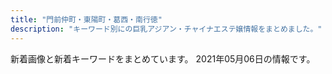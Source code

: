 ```yaml
---
title: "門前仲町・東陽町・葛西・南行徳"
description: "キーワード別にの巨乳アジアン・チャイナエステ嬢情報をまとめました。"
---
```


新着画像と新着キーワードをまとめています。
2021年05月06日の情報です。

<DmmAffiliateIns />
<KeywordTable
  shops={
    [
    {
        "name": "\u30b7\u30f3\u30c7\u30ec\u30e9\u30ac\u30fc\u30eb",
        "station": "\u9580\u524d\u4ef2\u753a\u99c54\u756a\u51fa\u53e3",
        "url": "http://eurynome-est.biz/",
        "img_links": [
            "http://eurynome-est.biz/css/m-top-right01.jpg",
            "http://eurynome-est.biz/css/staff/nsta.png",
            "http://eurynome-est.biz/css/staff/staff031.png",
            "http://eurynome-est.biz/css/m-top-right03.jpg",
            "http://eurynome-est.biz/css/staff/staff06.png",
            "http://eurynome-est.biz/css/staff/staff01.png",
            "http://eurynome-est.biz/css/m-top-right02.jpg",
            "http://eurynome-est.biz/css/m-right.jpg",
            "http://eurynome-est.biz/css/m-top02.jpg",
            "http://eurynome-est.biz/css/top-left01.jpg",
            "http://eurynome-est.biz/images/call.png",
            "http://eurynome-est.biz/css/m-top-right04.jpg",
            "http://eurynome-est.biz/css/staff/staff02.png",
            "http://eurynome-est.biz/css/m-head.jpg",
            "http://eurynome-est.biz/css/m-left.jpg",
            "http://eurynome-est.biz/css/staff/staff05.png",
            "http://eurynome-est.biz/css/m-yejiao.jpg",
            "http://eurynome-est.biz/css/staff/staff061.png",
            "http://eurynome-est.biz/css/staff/staff03.png"
        ],
        "keywords": {}
    },
    {
        "station": "\u6728\u5834\u99c5A4\u51fa\u53e3",
        "name": "\u30ea\u30d5\u30ec\u30c3\u30b7\u30e5",
        "img_links": [
            "http://iyasinote.xyz/_src/20272568/img20151209023726260995.jpg",
            "http://iyasinote.xyz/_src/20272571/img20160403102850637767.jpg",
            "http://iyasinote.xyz/_src/20272614/x1.png",
            "http://iyasinote.xyz/_src/23776259/img20190220201540841954_20210421120550484.jpg",
            "http://iyasinote.xyz/_src/20272640/index_05.png",
            "http://iyasinote.xyz/_src/20272602/sign.png",
            "http://iyasinote.xyz/_src/20850011/s2.jpg",
            "http://iyasinote.xyz/_src/20272590/x1.png",
            "http://iyasinote.xyz/_src/20272642/index_08.png",
            "http://iyasinote.xyz/_src/20272584/tel.png",
            "http://iyasinote.xyz/_src/20272641/index_11.png",
            "http://iyasinote.xyz/_src/23776260/img20190220201540841954_20210421120550484.jpg",
            "http://iyasinote.xyz/_src/20850006/wechatimg568.jpg",
            "http://iyasinote.xyz/_src/20272567/sign.png",
            "http://iyasinote.xyz/_src/20272583/tel.png",
            "http://iyasinote.xyz/_src/20272618/x3.png",
            "http://iyasinote.xyz/_src/20272643/index_09.png",
            "http://iyasinote.xyz/_src/20272644/wechatimg568.jpg",
            "http://iyasinote.xyz/_src/20272639/index_04.png",
            "http://iyasinote.xyz/_src/20272608/back.png",
            "http://iyasinote.xyz/_src/20272636/back.png",
            "http://iyasinote.xyz/_src/20272581/sign.png",
            "http://iyasinote.xyz/_src/20850017/point_blur_jan142021_151523.jpg",
            "http://iyasinote.xyz/_src/20272570/dscf1336.jpg",
            "http://iyasinote.xyz/_src/20272628/x1.png",
            "http://iyasinote.xyz/_src/20272573/b1.png",
            "http://iyasinote.xyz/_src/20272612/sign.png",
            "http://iyasinote.xyz/_src/20272626/sign.png",
            "http://iyasinote.xyz/_src/20272588/sign.png",
            "http://iyasinote.xyz/_src/20272594/x3.png",
            "http://iyasinote.xyz/_src/20272684/s2.jpg",
            "http://iyasinote.xyz/_src/20272623/back.png",
            "http://iyasinote.xyz/_src/20272599/back.png",
            "http://iyasinote.xyz/_src/20272575/sign.png",
            "http://iyasinote.xyz/_src/20272668/info1.png",
            "http://iyasinote.xyz/_src/20272569/_x1m6343.jpg",
            "http://iyasinote.xyz/_src/32108882/img20190623174539069990.jpg",
            "http://iyasinote.xyz/_src/20272665/img20160204005259325917.jpg",
            "http://iyasinote.xyz/_src/20272683/point_blur_jan142021_151523.jpg",
            "http://iyasinote.xyz/_src/20272631/x3.png",
            "http://iyasinote.xyz/_src/21196925/img20180526163006762357.jpg",
            "http://iyasinote.xyz/_src/20272578/b1.png",
            "http://iyasinote.xyz/_src/20272585/back.png"
        ],
        "url": "http://iyasinote.xyz/",
        "keywords": {}
    },
    {
        "keywords": {
            "E": 7,
            "\u30bb\u30af\u30b7\u30fc": 68,
            "G": 1,
            "F": 70
        },
        "name": "Aries \u30a2\u30ea\u30a8\u30b9",
        "station": "\u884c\u5fb3\u99c5\u5317\u53e3",
        "url": "http://es-chinese.info/",
        "img_links": [
            "http://es-chinese.info/wp-content/uploads/2019/12/WeChat-Image_20191207141006-768x1024.jpg",
            "http://es-chinese.info/wp-content/uploads/2020/12/haruxd1_\u526f\u672c-576x1024.jpg",
            "http://es-chinese.info/wp-content/uploads/2021/01/eri1_\u526f\u672c-752x1024.jpg",
            "http://es-chinese.info/wp-content/uploads/2020/11/yukina2_\u526f\u672c.jpg",
            "http://es-chinese.info/wp-content/uploads/2021/04/miyukixd6_\u526f\u672c-500x750.jpg",
            "http://es-chinese.info/wp-content/uploads/2020/09/ayimixd_\u526f\u672c-1-500x750.jpg",
            "http://es-chinese.info/wp-content/uploads/2021/02/mireyixd4_\u526f\u672c.jpg",
            "http://es-chinese.info/wp-content/uploads/2021/02/mireyixd4_\u526f\u672c-500x750.jpg",
            "http://es-chinese.info/wp-content/uploads/2020/11/mayixd1_\u526f\u672c_\u526f\u672c-500x750.jpg",
            "http://es-chinese.info/wp-content/uploads/2020/12/haruxd1_\u526f\u672c.jpg",
            "http://es-chinese.info/wp-content/uploads/2021/01/aoyixd5_\u526f\u672c-212x300.jpg",
            "http://es-chinese.info/wp-content/uploads/2021/02/mireyixd3_\u526f\u672c-221x300.jpg",
            "http://es-chinese.info/wp-content/uploads/2020/11/mayixd2_\u526f\u672c-500x750.jpg",
            "http://es-chinese.info/wp-content/uploads/2020/11/sayumixd1_\u526f\u672c-500x750.jpg",
            "http://es-chinese.info/wp-content/uploads/2021/02/mireyixd1_\u526f\u672c.jpg",
            "http://es-chinese.info/wp-content/themes/template-salon2/images/bnr.jpg",
            "http://es-chinese.info/wp-content/uploads/2021/02/mireyixd4_\u526f\u672c-216x300.jpg",
            "http://es-chinese.info/wp-content/uploads/2020/11/ayimixd3_\u526f\u672c-169x300.jpg",
            "http://es-chinese.info/wp-content/uploads/2020/11/yukina1_\u526f\u672c-212x300.jpg",
            "http://es-chinese.info/wp-content/uploads/2021/01/aoyixd4_\u526f\u672c-212x300.jpg",
            "http://es-chinese.info/wp-content/uploads/2021/01/aoyixd3_\u526f\u672c.jpg",
            "http://es-chinese.info/wp-content/uploads/2020/09/ayimixd_\u526f\u672c-1-169x300.jpg",
            "http://es-chinese.info/wp-content/uploads/2020/11/akanexd5_\u526f\u672c-500x750.jpg",
            "http://es-chinese.info/wp-content/uploads/2020/12/haruxd2_\u526f\u672c.jpg",
            "http://es-chinese.info/wp-content/uploads/2020/09/sana_\u526f\u672c-212x300.jpg",
            "http://es-chinese.info/wp-content/uploads/2021/04/miyukixd2_\u526f\u672c.jpg",
            "http://es-chinese.info/wp-content/uploads/2020/09/ayimixd_\u526f\u672c-1-577x1024.jpg",
            "http://es-chinese.info/wp-content/uploads/2020/11/sayumixd2_\u526f\u672c-221x300.jpg",
            "http://es-chinese.info/wp-content/uploads/2021/01/aoyixd3_\u526f\u672c-500x750.jpg",
            "http://es-chinese.info/wp-content/uploads/2020/11/mayixd2_\u526f\u672c.jpg",
            "http://es-chinese.info/wp-content/uploads/2021/04/miyukixd5_\u526f\u672c.jpg",
            "http://es-chinese.info/wp-content/uploads/2021/01/aoyixd4_\u526f\u672c.jpg",
            "http://es-chinese.info/wp-content/uploads/2020/11/mayixd2_\u526f\u672c-162x300.jpg",
            "http://es-chinese.info/wp-content/uploads/2021/01/aoyixd3_\u526f\u672c-212x300.jpg",
            "http://es-chinese.info/wp-content/uploads/2021/01/eri1_\u526f\u672c-500x750.jpg",
            "http://es-chinese.info/wp-content/uploads/2020/12/haruxd2_\u526f\u672c-169x300.jpg",
            "http://es-chinese.info/wp-content/uploads/2021/01/aoyixd5_\u526f\u672c-500x750.jpg",
            "http://es-chinese.info/wp-content/uploads/2020/11/sayumixd1_\u526f\u672c-218x300.jpg",
            "http://es-chinese.info/wp-content/uploads/2020/12/haruxd1_\u526f\u672c-500x750.jpg",
            "http://es-chinese.info/wp-content/themes/template-salon2/images/main1.jpg",
            "http://es-chinese.info/wp-content/uploads/2019/12/WeChat-Image_20191207141003.jpg",
            "http://es-chinese.info/wp-content/uploads/2021/04/miyukixd6_\u526f\u672c.jpg",
            "http://es-chinese.info/wp-content/uploads/2021/02/mireyixd3_\u526f\u672c.jpg",
            "http://es-chinese.info/wp-content/themes/template-salon2/images/header-tel.png",
            "http://es-chinese.info/wp-content/uploads/2020/11/mayixd1_\u526f\u672c_\u526f\u672c-165x300.jpg",
            "http://es-chinese.info/wp-content/uploads/2020/12/haruxd2_\u526f\u672c-500x750.jpg",
            "http://es-chinese.info/wp-content/themes/template-salon2/images/noimg.jpg",
            "http://es-chinese.info/wp-content/uploads/2021/02/mireyixd1_\u526f\u672c-500x750.jpg",
            "http://es-chinese.info/wp-content/uploads/2021/02/mireyixd3_\u526f\u672c-500x750.jpg",
            "http://es-chinese.info/wp-content/uploads/2019/12/WeChat-Image_20191207140959.jpg",
            "http://es-chinese.info/wp-content/uploads/2021/04/miyukixd2_\u526f\u672c-500x750.jpg",
            "http://es-chinese.info/wp-content/uploads/2020/12/haruxd1_\u526f\u672c-169x300.jpg",
            "http://es-chinese.info/wp-content/uploads/2021/04/yayaxd_\u526f\u672c.jpg",
            "http://es-chinese.info/wp-content/uploads/2020/11/yukina1_\u526f\u672c-500x750.jpg",
            "http://es-chinese.info/wp-content/uploads/2020/11/sayumixd1_\u526f\u672c.jpg",
            "http://es-chinese.info/wp-content/uploads/2020/09/hare1_\u526f\u672c-169x300.jpg",
            "http://es-chinese.info/wp-content/uploads/2021/04/yayaxd_\u526f\u672c-500x750.jpg",
            "http://es-chinese.info/wp-content/uploads/2021/01/aoyixd5_\u526f\u672c.jpg",
            "http://es-chinese.info/wp-content/uploads/2019/12/WeChat-Image_20191207141010-768x1024.jpg",
            "http://es-chinese.info/wp-content/uploads/2020/11/akane6_\u526f\u672c-162x300.jpg",
            "http://es-chinese.info/wp-content/uploads/2020/11/mayixd1_\u526f\u672c_\u526f\u672c.jpg",
            "http://es-chinese.info/wp-content/uploads/2020/11/yukina1_\u526f\u672c.jpg",
            "http://es-chinese.info/wp-content/uploads/2020/11/yukina2_\u526f\u672c-500x750.jpg",
            "http://es-chinese.info/wp-content/uploads/2021/01/aoyixd4_\u526f\u672c-500x750.jpg",
            "http://es-chinese.info/wp-content/uploads/2020/11/yukina2_\u526f\u672c-209x300.jpg",
            "http://es-chinese.info/wp-content/uploads/2020/11/sayumixd3_\u526f\u672c-218x300.jpg",
            "http://es-chinese.info/wp-content/uploads/2020/11/akanexd5_\u526f\u672c-745x1024.jpg",
            "http://es-chinese.info/wp-content/uploads/2020/11/mayixd2_\u526f\u672c-552x1024.jpg",
            "http://es-chinese.info/wp-content/uploads/2021/01/eri2_\u526f\u672c-228x300.jpg",
            "http://es-chinese.info/wp-content/uploads/2021/04/miyukixd5_\u526f\u672c-500x750.jpg",
            "http://es-chinese.info/wp-content/uploads/2020/04/hina1_\u526f\u672c-167x300.jpg",
            "http://es-chinese.info/wp-content/uploads/2021/04/miyukixd5_\u526f\u672c-225x300.jpg"
        ]
    },
    {
        "url": "https://lovelove.ests.jp/",
        "station": "\u845b\u897f\u99c5\u5730\u4e0b\u9244\u535a\u7269\u9928\u53e3",
        "keywords": {
            "86": 12,
            "C": 15,
            "85": 12,
            "87": 4,
            "D": 28
        },
        "img_links": [
            "https://lovelove.ests.jp/images/room3.jpg",
            "https://lovelove.ests.jp/photos/sites/54/2021/04/2021042813323398.jpg",
            "https://lovelove.ests.jp/photos/sites/54/2021/03/2021033018462548.jpg",
            "https://lovelove.ests.jp/images/themes/pink/s_pickup.png",
            "https://lovelove.ests.jp/photos/sites/54/2021/04/2021040311415296.jpg",
            "https://lovelove.ests.jp/photos/sites/54/2021/03/2021033018462288.jpg",
            "https://lovelove.ests.jp/images/themes/pink/r3.jpg",
            "https://lovelove.ests.jp/images/themes/pink/s_newface.png",
            "https://lovelove.ests.jp/images/themes/pink/s_link.png",
            "https://lovelove.ests.jp/images/themes/pink/s_staff.png",
            "https://lovelove.ests.jp/images/themes/pink/line.png",
            "https://lovelove.ests.jp/images/themes/pink/s_news.png",
            "https://lovelove.ests.jp/images/themes/pink/no1.png",
            "https://lovelove.ests.jp/photos/sites/54/2021/04/2021040118264097.jpg",
            "https://lovelove.ests.jp/images/themes/pink/mobile.jpg",
            "https://lovelove.ests.jp/images/room4.jpg",
            "https://lovelove.ests.jp/photos/sites/54/2021/03/2021033018473374.jpg",
            "https://lovelove.ests.jp/images/themes/pink/s_ranking.png",
            "https://lovelove.ests.jp/images/room2.jpg",
            "https://lovelove.ests.jp/photos/sites/54/2021/04/2021042813323398-600x800.jpg",
            "https://lovelove.ests.jp/photos/sites/54/2021/03/2021033018462349.jpg",
            "https://lovelove.ests.jp/images/room1.jpg",
            "https://lovelove.ests.jp/images/themes/pink/no2.png"
        ],
        "name": "LOVE LOVE"
    },
    {
        "name": "\u685c",
        "img_links": [
            "http://sakura-est.xyz/images/pickt.png",
            "http://eskk.sakura-est.xyz/uploads//g4.jpg",
            "http://sakura-est.xyz/images/gat.png",
            "http://sakura-est.xyz/images/tite-staff.png",
            "http://sakura-est.xyz/images/r01.jpg",
            "http://sakura-est.xyz/images/r02.jpg",
            "http://eskk.sakura-est.xyz/uploads//g2-225x300.jpg",
            "http://sakura-est.xyz/images/r03.jpg",
            "http://sakura-est.xyz/images/newt.png",
            "http://sakura-est.xyz/images/r04.jpg",
            "http://eskk.sakura-est.xyz/uploads//g1-225x300.jpg",
            "http://sakura-est.xyz/images/g0.jpg",
            "http://eskk.sakura-est.xyz/uploads//g5-225x300.jpg",
            "http://sakura-est.xyz/images/mobile.png"
        ],
        "station": "\u897f\u845b\u897f\u99c5\u5357\u53e3",
        "keywords": {
            "C": 11
        },
        "url": "http://sakura-est.xyz/"
    },
    {
        "img_links": [
            "http://soft-room.work/sp/images/ac1.jpg",
            "http://soft-room.work/images/6.jpg",
            "http://soft-room.work/sp/img/sora1.jpg",
            "http://soft-room.work/staff/mirai.jpg",
            "http://soft-room.work/img/mirai1.jpg",
            "http://soft-room.work/sp/img/rina2.jpg",
            "http://soft-room.work/sp/images/int1.jpg",
            "http://soft-room.work/sp/img/mei1.jpg",
            "http://soft-room.work/sp/staff/rina.jpg",
            "http://soft-room.work/sp/staff/rin.jpg",
            "http://soft-room.work/images/tr.jpg",
            "http://soft-room.work/sp/img/juri1.jpg",
            "http://soft-room.work/images/concept.jpg",
            "http://soft-room.work/sp/img/yui1.jpg",
            "http://soft-room.work/images/staff_t.jpg",
            "http://soft-room.work/sp/images/b1.jpg",
            "http://soft-room.work/sp/images/topgirl.jpg",
            "http://soft-room.work/images/rec1.jpg",
            "http://soft-room.work/images/11.jpg",
            "http://soft-room.work/img/juri1.jpg",
            "http://soft-room.work/img/riri1.jpg",
            "http://soft-room.work/images/head.jpg",
            "http://soft-room.work/staff/rina.jpg",
            "http://soft-room.work/sp/images/footer.jpg",
            "http://soft-room.work/sp/menu/top.jpg",
            "http://soft-room.work/sp/staff/sora.jpg",
            "http://soft-room.work/images/tgirl.jpg",
            "http://soft-room.work/images/int2.jpg",
            "http://soft-room.work/images/2.jpg",
            "http://soft-room.work/img/yui1.jpg",
            "http://soft-room.work/sp/images/tel.jpg",
            "http://soft-room.work/sp/images/int4.jpg",
            "http://soft-room.work/staff/sora.jpg",
            "http://soft-room.work/images/news_b.jpg",
            "http://soft-room.work/images/sm.jpg",
            "http://soft-room.work/images/sys1.jpg",
            "http://soft-room.work/sp/img/mirai1.jpg",
            "http://soft-room.work/staff/mina.jpg",
            "http://soft-room.work/img/rina2.jpg",
            "http://soft-room.work/sp/menu/staff.jpg",
            "http://soft-room.work/sp/images/sys1.jpg",
            "http://soft-room.work/sp/images/interior_t.jpg",
            "http://soft-room.work/staff/riri.jpg",
            "http://soft-room.work/images/news_t.jpg",
            "http://soft-room.work/sp/staff/mei.jpg",
            "http://soft-room.work/sp/images/int3.jpg",
            "http://soft-room.work/sp/img/mina1.jpg",
            "http://soft-room.work/images/newface.jpg",
            "http://soft-room.work/images/4.jpg",
            "http://soft-room.work/staff/juri.jpg",
            "http://soft-room.work/sp/images/staff_t.jpg",
            "http://soft-room.work/img/sora1.jpg",
            "http://soft-room.work/img/mina1.jpg",
            "http://soft-room.work/images/1.jpg",
            "http://soft-room.work/img/mei1.jpg",
            "http://soft-room.work/sp/staff/juri.jpg",
            "http://soft-room.work/sp/img/rin1.jpg",
            "http://soft-room.work/sp/img/rina1.jpg",
            "http://soft-room.work/images/16.jpg",
            "http://soft-room.work/sp/images/news.jpg",
            "http://soft-room.work/sp/staff/mirai.jpg",
            "http://soft-room.work/sp/staff/mina.jpg",
            "http://soft-room.work/sp/images/int2.jpg",
            "http://soft-room.work/sp/staff/riri.jpg",
            "http://soft-room.work/images/12.jpg",
            "http://soft-room.work/images/interior_t.jpg",
            "http://soft-room.work/sp/staff/yui.jpg",
            "http://soft-room.work/images/sys3.jpg",
            "http://soft-room.work/sp/images/rec2.jpg",
            "http://soft-room.work/img/rin1.jpg",
            "http://soft-room.work/images/3.jpg",
            "http://soft-room.work/staff/yui.jpg",
            "http://soft-room.work/images/rec2.jpg",
            "http://soft-room.work/sp/images/sys2.jpg",
            "http://soft-room.work/sp/images/ta.jpg",
            "http://soft-room.work/images/ac1.jpg",
            "http://soft-room.work/sp/images/concept.jpg",
            "http://soft-room.work/staff/mei.jpg",
            "http://soft-room.work/staff/rin.jpg",
            "http://soft-room.work/images/int1.jpg",
            "http://soft-room.work/sp/images/newsb.png",
            "http://soft-room.work/sp/images/sys3.jpg",
            "http://soft-room.work/images/7.jpg",
            "http://soft-room.work/sp/images/head.jpg",
            "http://soft-room.work/images/b1.jpg",
            "http://soft-room.work/img/rina1.jpg",
            "http://soft-room.work/images/sys2.jpg",
            "http://soft-room.work/sp/images/rec1.jpg",
            "http://soft-room.work/sp/img/riri1.jpg"
        ],
        "url": "http://soft-room.work/",
        "station": "\u6728\u5834\u99c52\u756a\u51fa\u53e3",
        "keywords": {},
        "name": "\u30bd\u30d5\u30c8\u306a\u7a7a\u9593"
    },
    {
        "name": "\u871c\u5922",
        "keywords": {
            "\u80f8": 2
        },
        "img_links": [
            "http://firumi.xyz/uploads/210310/1-210310101301O5.jpg",
            "http://firumi.xyz/uploads/210306/1-21030610252C55.jpg",
            "http://firumi.xyz/uploads/210310/1-21031010133W49.jpg",
            "http://www.firumi.xyz/uploads/210310/1-210310101619254.jpg",
            "http://www.firumi.xyz/uploads/210306/1-210306102234243.jpg",
            "http://firumi.xyz/uploads/210306/1-210306102H3155.jpg",
            "http://www.firumi.xyz/uploads/210306/1-210306102412195.jpg",
            "http://www.firumi.xyz/uploads/210310/1-210310101505524.jpg",
            "http://www.firumi.xyz/uploads/210306/1-2103061023434B.jpg",
            "http://www.firumi.xyz/uploads/210310/1-210310101IW24.jpg",
            "http://firumi.xyz/uploads/210306/1-21030610255D60.jpg",
            "http://www.firumi.xyz/picture/head_01.png",
            "http://www.firumi.xyz/uploads/210310/1-2103101015431A.jpg",
            "http://firumi.xyz/picture/1402-1.png",
            "http://firumi.xyz/uploads/210306/1-2103061023434B.jpg",
            "http://firumi.xyz/uploads/210310/1-210310101619254.jpg",
            "http://firumi.xyz/uploads/210306/1-21030610244c11.jpg",
            "http://firumi.xyz/uploads/210310/1-210310101505524.jpg",
            "http://firumi.xyz/uploads/210310/1-210310101F2C2.jpg",
            "http://firumi.xyz/uploads/210306/1-210306102625964.jpg",
            "http://www.firumi.xyz/uploads/210306/1-210306102H3155.jpg",
            "http://www.firumi.xyz/uploads/210306/1-210306102315912.jpg",
            "http://firumi.xyz/uploads/210310/1-210310101QaI.jpg",
            "http://www.firumi.xyz/uploads/210306/1-21030610244c11.jpg",
            "http://firumi.xyz/uploads/210306/1-210306102315912.jpg",
            "http://firumi.xyz/uploads/210306/1-210306102234243.jpg",
            "http://www.firumi.xyz/uploads/210310/1-210310101F2C2.jpg",
            "http://firumi.xyz/uploads/210306/1-210306102412195.jpg",
            "http://firumi.xyz/uploads/210310/1-210310101IW24.jpg",
            "http://firumi.xyz/uploads/210310/1-2103101015431A.jpg",
            "http://firumi.xyz/picture/head_03.png",
            "http://firumi.xyz/picture/head_01.png"
        ],
        "station": "\u6728\u5834\u99c52\u756a\u51fa\u53e3",
        "url": "http://firumi.xyz/"
    },
    {
        "station": "\u6d66\u5b89\u99c5\u5357\u53e3",
        "keywords": {},
        "img_links": [
            "http://arelaxchel.este88.com/images/mika1.jpg",
            "http://arelaxchel.este88.com/gals/risa1.jpg",
            "http://arelaxchel.este88.com/images/ph1.jpg",
            "http://arelaxchel.este88.com/images/r01.jpg",
            "http://arelaxchel.este88.com/gals/koko1.jpg",
            "http://arelaxchel.este88.com/gals/sayuri1.jpg",
            "http://arelaxchel.este88.com/img/mika1.jpg",
            "http://arelaxchel.este88.com/img/kaori1.jpg",
            "http://arelaxchel.este88.com/images/kaori1.jpg",
            "http://arelaxchel.este88.com/images/kixyoko1.jpg",
            "http://arelaxchel.este88.com/img/kixyoko1.jpg",
            "http://arelaxchel.este88.com/img/momo1.jpg",
            "http://arelaxchel.este88.com/images/r02.jpg",
            "http://arelaxchel.este88.com/images/momo1.jpg",
            "http://arelaxchel.este88.com/images/r04.jpg"
        ],
        "name": "\u7483\u6765",
        "url": "http://arelaxchel.este88.com/"
    },
    {
        "url": "http://treat-relax.com/",
        "station": "\u897f\u845b\u897f\u99c5\u5357\u53e3",
        "img_links": [
            "http://treat-relax.com/staff/mei/01.jpg",
            "http://treat-relax.com/css/nav/nav-001.jpg",
            "http://treat-relax.com/staff/haru/01.jpg",
            "http://treat-relax.com/css/top-left0001.jpg",
            "http://treat-relax.com/staff/rumi/01.jpg",
            "http://treat-relax.com/staff/koko/01.jpg",
            "http://treat-relax.com/css/staff/new.jpg",
            "http://treat-relax.com/css/nav/nav-002.jpg",
            "http://treat-relax.com/staff/anna/01.jpg",
            "http://treat-relax.com/css/top-left02.jpg",
            "http://treat-relax.com/staff/mei/02.jpg",
            "http://treat-relax.com/css/nav/nav-006.jpg",
            "http://treat-relax.com/staff/ai/01.jpg",
            "http://treat-relax.com/staff/nana/01.jpg",
            "http://treat-relax.com/staff/ami/02.jpg",
            "http://treat-relax.com/staff/anna/02.jpg",
            "http://treat-relax.com/css/staff/up.jpg",
            "http://treat-relax.com/css/nav/nav-003.jpg",
            "http://treat-relax.com/css/nav/nav-005.jpg",
            "http://treat-relax.com/staff/ami/01.jpg",
            "http://treat-relax.com/staff/koko/02.jpg",
            "http://treat-relax.com/css/top02.jpg",
            "http://treat-relax.com/css/nav/nav-004.jpg",
            "http://treat-relax.com/css/tel01.png"
        ],
        "keywords": {},
        "name": "\u5929\u4f7f\u306e\u5922"
    },
    {
        "url": "http://est-lux.com/",
        "keywords": {
            "C": 16
        },
        "img_links": [
            "http://est-lux.com/staff/aya/01mb.jpg",
            "http://est-lux.com/staff/sakura/01.jpg",
            "http://est-lux.com/staff/momo/01mb.jpg",
            "http://est-lux.com/pic/head.png",
            "http://est-lux.com/img/ttl_recbnr.png",
            "http://est-lux.com/staff/haruka/01mb.jpg",
            "http://est-lux.com/staff/miharu/01mb.jpg",
            "http://est-lux.com/staff/koko/01.jpg",
            "http://est-lux.com/img/ttl_mobile.png",
            "http://est-lux.com/staff/sakura/01mb.jpg",
            "http://est-lux.com/img/access/address.png",
            "http://est-lux.com/staff/rina/01.jpg",
            "http://est-lux.com/pic/campaign.png",
            "http://est-lux.com/i/files/homeimg.jpg",
            "http://est-lux.com/staff/miharu/01.jpg",
            "http://est-lux.com/img/ttl_staff.png",
            "http://est-lux.com/staff/aya/01.jpg",
            "http://est-lux.com/staff/momo/01.jpg",
            "http://est-lux.com/staff/haruka/01.jpg",
            "http://est-lux.com/staff/koko/01mb.jpg",
            "http://est-lux.com/staff/rina/01mb.jpg"
        ],
        "station": "\u845b\u897f\u99c5\u4e2d\u592e\u53e3",
        "name": "Aegean Sea\u30fb\u30a8\u30fc\u30b2\u6d77"
    },
    {
        "keywords": {
            "86": 5,
            "D": 10,
            "\u80f8": 1,
            "85": 5,
            "\u5de8\u4e73": 1,
            "C": 26,
            "\u4e73": 1
        },
        "url": "http://sh-honeyspa.work/",
        "station": "\u884c\u5fb3\u99c5",
        "name": "Honey Spa \uff5e\u30cf\u30cb\u30fc\u30b9\u30d1\uff5e",
        "img_links": [
            "http://sh-honeyspa.work/uploads/181109/1-1Q1091511432Z.jpg",
            "http://sh-honeyspa.work/templets/default/picture/top.jpg",
            "http://sh-honeyspa.work/uploads/190903/1-1ZZ3133G9361.jpg",
            "http://sh-honeyspa.work/uploads/180629/1-1P629142554530.png",
            "http://sh-honeyspa.work/templets/default/picture/girl-z2.jpg",
            "http://sh-honeyspa.work/uploads/191115/1-191115100214144.jpg",
            "http://sh-honeyspa.work/uploads/180703/1-1PF30Z200O9.jpg",
            "http://sh-honeyspa.work/uploads/allimg/180629/1-1P629115504250.png",
            "http://sh-honeyspa.work/templets/default/picture/staff01.jpg",
            "http://sh-honeyspa.work/uploads/180629/1-1P629141950141.png",
            "http://sh-honeyspa.work/uploads/180703/1-1PF30Z04J01.jpg",
            "http://sh-honeyspa.work/templets/default/picture/top1.jpg",
            "http://sh-honeyspa.work/uploads/200113/1-20011316422c28.jpg",
            "http://sh-honeyspa.work/uploads/181023/1-1Q0230950223S.jpg",
            "http://sh-honeyspa.work/uploads/190311/1-1Z3111253164H.jpg",
            "http://sh-honeyspa.work/templets/default/picture/girl-z1.jpg",
            "http://sh-honeyspa.work/uploads/200812/1-200Q213432R35.jpg",
            "http://sh-honeyspa.work/uploads/201126/1-20112613341O53.jpg",
            "http://sh-honeyspa.work/uploads/191223/1-19122316264LR.jpg",
            "http://sh-honeyspa.work/uploads/210201/1-21020111123UH.jpg",
            "http://sh-honeyspa.work/uploads/allimg/180703/1-1PF3111J3201.png",
            "http://sh-honeyspa.work/templets/default/picture/s_news.jpg",
            "http://sh-honeyspa.work/uploads/190903/1-1ZZ3133U4960.jpg",
            "http://sh-honeyspa.work/uploads/200608/1-20060P9542X63.jpg",
            "http://sh-honeyspa.work/uploads/200114/1-200114154TN60.jpg",
            "http://sh-honeyspa.work/uploads/191122/1-191122161241O8.jpg"
        ]
    },
    {
        "keywords": {
            "88": 2,
            "84": 2,
            "85": 8,
            "90": 2,
            "E": 6,
            "C": 12,
            "89": 6,
            "D": 4,
            "86": 2,
            "87": 2,
            "G": 4
        },
        "img_links": [
            "http://www.uminoai.esjp.info/files/015-03.jpg",
            "http://www.uminoai.esjp.info/files/004.jpg",
            "http://www.uminoai.esjp.info/photo_news/upimg/26042605d76044c4a6_0.jpg",
            "http://www.uminoai.esjp.info/files/006.jpg",
            "http://www.uminoai.esjp.info/files/002-02.jpg",
            "http://www.uminoai.esjp.info/files/015.jpg",
            "http://www.uminoai.esjp.info/files/006-03.jpg",
            "http://www.uminoai.esjp.info/files/008-03.jpg",
            "http://www.uminoai.esjp.info/img/top-img02.png",
            "http://www.uminoai.esjp.info/files/011-02.jpg",
            "http://www.uminoai.esjp.info/files/006-02.jpg",
            "http://www.uminoai.esjp.info/files/010.jpg",
            "http://www.uminoai.esjp.info/files/002.jpg",
            "http://www.uminoai.esjp.info/files/014-03.jpg",
            "http://www.uminoai.esjp.info/files/007-03.jpg",
            "http://www.uminoai.esjp.info/img/top-img03.png",
            "http://www.uminoai.esjp.info/files/010-02.jpg",
            "http://www.uminoai.esjp.info/files/007.jpg",
            "http://www.uminoai.esjp.info/files/008-02.jpg",
            "http://www.uminoai.esjp.info/img/top-img01.png",
            "http://www.uminoai.esjp.info/files/007-02.jpg",
            "http://www.uminoai.esjp.info/files/003.jpg",
            "http://www.uminoai.esjp.info/files/001.jpg",
            "http://www.uminoai.esjp.info/img/call.png",
            "http://www.uminoai.esjp.info/files/010-03.jpg",
            "http://www.uminoai.esjp.info/files/005-02.jpg",
            "http://www.uminoai.esjp.info/files/001-03.jpg",
            "http://www.uminoai.esjp.info/files/002-03.jpg",
            "http://www.uminoai.esjp.info/files/005-03.jpg",
            "http://www.uminoai.esjp.info/files/005.jpg",
            "http://www.uminoai.esjp.info/files/003-03.jpg",
            "http://www.uminoai.esjp.info/files/001-02.jpg",
            "http://www.uminoai.esjp.info/files/013.jpg",
            "http://www.uminoai.esjp.info/files/004-02.jpg",
            "http://www.uminoai.esjp.info/files/008.jpg",
            "http://www.uminoai.esjp.info/files/011-03.jpg",
            "http://www.uminoai.esjp.info/img/tel.png",
            "http://www.uminoai.esjp.info/files/015-02.jpg",
            "http://www.uminoai.esjp.info/files/014-02.jpg",
            "http://www.uminoai.esjp.info/files/003-02.jpg",
            "http://www.uminoai.esjp.info/files/013-02.jpg",
            "http://www.uminoai.esjp.info/files/004-03.jpg",
            "http://www.uminoai.esjp.info/files/011.jpg",
            "http://www.uminoai.esjp.info/files/014.jpg",
            "http://www.uminoai.esjp.info/files/013-03.jpg"
        ],
        "url": "http://www.uminoai.esjp.info/",
        "name": "\u6d77\u306e\u611b",
        "station": "\u845b\u897f\u99c5\u5317\u53e3"
    },
    {
        "img_links": [
            "http://green-es.info/img/eri1.jpg",
            "http://green-es.info/img/haru1.jpg",
            "http://green-es.info/img/eri.jpg",
            "http://green-es.info/images/6.jpg",
            "http://green-es.info/images/2.jpg",
            "http://green-es.info/images/rem.jpg",
            "http://green-es.info/images/1.jpg",
            "http://green-es.info/images/news.jpg",
            "http://green-es.info/images/tp.png",
            "http://green-es.info/img/yuki1.jpg",
            "http://green-es.info/images/staff_t.jpg",
            "http://green-es.info/images/5.jpg",
            "http://green-es.info/img/koko1.jpg",
            "http://green-es.info/images/tt.jpg",
            "http://green-es.info/img/rika.jpg",
            "http://green-es.info/images/interior.png",
            "http://green-es.info/img/koko.jpg",
            "http://green-es.info/images/mobile.jpg",
            "http://green-es.info/images/3.jpg",
            "http://green-es.info/img/haru.jpg",
            "http://green-es.info/images/4.jpg",
            "http://green-es.info/img/risa.jpg",
            "http://green-es.info/img/yuki.jpg",
            "http://green-es.info/images/interior_t.jpg",
            "http://green-es.info/img/rika1.jpg",
            "http://green-es.info/img/risa1.jpg"
        ],
        "station": "\u6771\u967d\u753a\u99c52\u756a\u51fa\u53e3",
        "name": "\u30b0\u30ea\u30fc\u30f3",
        "keywords": {
            "89": 1,
            "85": 1,
            "86": 1,
            "92": 1,
            "87": 2
        },
        "url": "http://green-es.info/"
    },
    {
        "station": "\u8239\u5800\u99c5\u5317\u53e3",
        "name": "\u3084\u3059\u3089\u304e",
        "url": "http://akien.work/",
        "img_links": [
            "http://akien.work/jiejing4.jpg",
            "http://akien.work/jiejing5.jpg",
            "http://akien.work/staff_7559_1547886875744350.jpg",
            "http://akien.work/fengjing2.jpg",
            "http://akien.work/6.jpeg",
            "http://akien.work/head_2_4332_1544580584367843.jpg",
            "http://akien.work/5.jpeg",
            "http://akien.work/head_1_4332_15445805847677.jpg",
            "http://akien.work/jiejing1.jpg",
            "http://akien.work/jiejing6.jpg",
            "http://akien.work/staff_7170_1544625837499078_1.jpg",
            "http://akien.work/ditu.jpg",
            "http://akien.work/staff_7170_1544625837499078.jpg",
            "http://akien.work/head_4_4332_1544580584784110.jpg",
            "http://akien.work/jiejing2.jpg",
            "http://akien.work/jiejing3.jpg"
        ],
        "keywords": {}
    },
    {
        "station": "\u7be0\u5d0e\u99c5\u897f\u53e3",
        "url": "https://277025115.wixsite.com/mysite-1/",
        "img_links": [
            "https://static.wixstatic.com/media/1fd55af04cc9e233f6ca4e29b72ebb00.png",
            "https://static.wixstatic.com/media/0e987e_64a2635496c2491d87b7a6c3e2a3199f~mv2.png",
            "https://static.wixstatic.com/media/0e987e_88bebfebb7174ba7b6cbf72e7d9319e7~mv2.jpeg",
            "https://static.wixstatic.com/media/41d000_8ebb7d13d81ea4139c54644b997e8076.png",
            "https://static.wixstatic.com/media/0e987e_8079ae0f0d664248b7ef2ee6dda92782~mv2.png",
            "https://static.wixstatic.com/media/0e987e_a1b224f50322408086988edc5198b273~mv2.jpg",
            "https://static.wixstatic.com/media/0e987e_1b192f7e81e74112b0226c8e6a717c8f~mv2.jpg",
            "https://static.wixstatic.com/media/0e987e_66dae9fff67a4a7a8ae0dc9e20f796f8~mv2.png",
            "https://static.wixstatic.com/media/0e987e_ecd7951dee7f42ee8d19da6acf10e545~mv2.png",
            "https://static.wixstatic.com/media/0e987e_04865866db29405f837253bbbb514370~mv2.jpg",
            "https://static.wixstatic.com/media/0e987e_1679ce0bb843404cba048e3d4a181a6c~mv2_d_2207_3225_s_2.jpg",
            "https://static.wixstatic.com/media/0e987e_4eea8036a1684d93b818072fe6423fa4~mv2.jpg",
            "https://static.wixstatic.com/media/0e987e_f81114d4a5824d15974d25ecb4b8bdf0~mv2.png",
            "https://static.wixstatic.com/media/0e987e_cfdd0d64f4194102b1b5e79b9f13ab93~mv2_d_3225_2419_s_4_2.jpg"
        ],
        "name": "MINAEN",
        "keywords": {
            "\u4e73": 1
        }
    },
    {
        "keywords": {},
        "img_links": [
            "http://youandme.jpest.net/uploads//sites/19/2020/09/r1.jpg",
            "http://youandme.jpest.net/uploads//sites/19/2020/09/s_staff.png",
            "http://youandme.jpest.net/uploads//sites/19/2020/09/g5-1.jpg",
            "http://youandme.jpest.net/uploads//sites/19/2020/12/a4.jpg",
            "http://youandme.jpest.net/uploads//sites/19/2020/09/pick.jpg",
            "http://youandme.jpest.net/uploads//sites/19/2020/12/a3.jpg",
            "http://youandme.jpest.net/uploads//sites/19/2020/09/top-4.jpg",
            "http://youandme.jpest.net/uploads//sites/19/elementor/thumbs/g5-1-ovsa7s6s06i59zgm4bkysgtdltq5bskh4h6fo0z69o.jpg",
            "http://youandme.jpest.net/uploads//sites/19/2020/09/g3-2.jpg",
            "http://youandme.jpest.net/uploads//sites/19/2020/10/1.jpg",
            "http://youandme.jpest.net/uploads//sites/19/2020/09/g4-2.jpg",
            "http://youandme.jpest.net/uploads//sites/19/2020/09/r2.jpg",
            "http://youandme.jpest.net/uploads//sites/19/2020/12/a1.jpg",
            "http://youandme.jpest.net/uploads//sites/19/2021/02/g3.jpg",
            "http://youandme.jpest.net/uploads//sites/19/2020/09/news.jpg",
            "http://youandme.jpest.net/uploads//sites/19/elementor/thumbs/1-own10vfe1hff8c8ts2x3c73w1gcky7tazd16hc9jek.jpg",
            "http://youandme.jpest.net/uploads//sites/19/2020/09/mobile.jpg",
            "http://youandme.jpest.net/uploads//sites/19/2021/04/g0.jpg",
            "http://youandme.jpest.net/uploads//sites/19/elementor/thumbs/g3-2-ovtnoxj0herfda8sgqdu3i0ozso844lr0cceku1toc.jpg",
            "http://youandme.jpest.net/uploads//sites/19/2020/09/r3.jpg",
            "http://youandme.jpest.net/uploads//sites/19/2020/09/g2-2.jpg",
            "http://youandme.jpest.net/uploads//sites/19/2020/09/r4.jpg",
            "http://youandme.jpest.net/uploads//sites/19/elementor/thumbs/g4-2-ovtnpx8vp44bmgswo5tnq907kfs68mjjt94utckv3w.jpg",
            "http://youandme.jpest.net/uploads//sites/19/2020/09/1.jpg",
            "http://youandme.jpest.net/uploads//sites/19/2020/09/top1-4.jpg",
            "http://youandme.jpest.net/uploads//sites/19/elementor/thumbs/g2-2-ovtno69oz7q40lcdvwlnl6wbrmekwwlj8lfbnt68os.jpg",
            "http://youandme.jpest.net/uploads//sites/19/2020/12/a2.jpg"
        ],
        "station": "\u9580\u524d\u4ef2\u753a\u99c52\u756a\u51fa\u53e3",
        "url": "http://youandme.jpest.net/",
        "name": "You And Me"
    },
    {
        "url": "http://www.momiyoshi.mesthe.com/",
        "station": "\u9580\u524d\u4ef2\u753a\u99c56\u756a\u51fa\u53e3",
        "keywords": {
            "86": 12,
            "87": 16,
            "85": 8,
            "C": 12,
            "D": 24
        },
        "img_links": [
            "http://www.momiyoshi.mesthe.com/files/002.jpg",
            "http://www.momiyoshi.mesthe.com/files/001-02.jpg",
            "http://www.momiyoshi.mesthe.com/files/013.jpg",
            "http://www.momiyoshi.mesthe.com/files/004.jpg",
            "http://www.momiyoshi.mesthe.com/images/mainImg_sub2.jpg",
            "http://www.momiyoshi.mesthe.com/files/012.jpg",
            "http://www.momiyoshi.mesthe.com/files/008-02.jpg",
            "http://www.momiyoshi.mesthe.com/images/btn2.png",
            "http://www.momiyoshi.mesthe.com/files/012-02.jpg",
            "http://www.momiyoshi.mesthe.com/files/005.jpg",
            "http://www.momiyoshi.mesthe.com/files/003-02.jpg",
            "http://www.momiyoshi.mesthe.com/files/005-02.jpg",
            "http://www.momiyoshi.mesthe.com/images/icon_staff.png",
            "http://www.momiyoshi.mesthe.com/files/008.jpg",
            "http://www.momiyoshi.mesthe.com/images/icon_info.png",
            "http://www.momiyoshi.mesthe.com/files/001.jpg",
            "http://www.momiyoshi.mesthe.com/files/011-02.jpg",
            "http://www.momiyoshi.mesthe.com/files/004-02.jpg",
            "http://www.momiyoshi.mesthe.com/images/mainImg_sub.jpg",
            "http://www.momiyoshi.mesthe.com/files/013-02.jpg",
            "http://www.momiyoshi.mesthe.com/images/icon_tel.png",
            "http://www.momiyoshi.mesthe.com/images/icon_top.png",
            "http://www.momiyoshi.mesthe.com/files/003.jpg",
            "http://www.momiyoshi.mesthe.com/files/002-02.jpg",
            "http://www.momiyoshi.mesthe.com/files/011.jpg"
        ],
        "name": "momiyoshi"
    },
    {
        "name": "Pussy Cat",
        "img_links": [
            "http://www.pussycat.esjoho.com/photo_news/upimg/194565b4308eccaf74_0.jpg",
            "http://www.pussycat.esjoho.com/files/047.jpg",
            "http://www.pussycat.esjoho.com/files/024-03.jpg",
            "http://www.pussycat.esjoho.com/photo_news/upimg/646585db681550282a_0.jpg",
            "http://www.pussycat.esjoho.com/files/041.jpg",
            "http://www.pussycat.esjoho.com/files/047-03.jpg",
            "http://www.pussycat.esjoho.com/images/rsubt7.png",
            "http://www.pussycat.esjoho.com/photo_news/upimg/943465c38225f78a78_0.jpg",
            "http://www.pussycat.esjoho.com/files/013-03.jpg",
            "http://www.pussycat.esjoho.com/files/016.jpg",
            "http://www.pussycat.esjoho.com/files/028-03.jpg",
            "http://www.pussycat.esjoho.com/images/rsubt3.png",
            "http://www.pussycat.esjoho.com/photo_news/upimg/312165e12adadc0638_0.jpg",
            "http://www.pussycat.esjoho.com/files/022-03.jpg",
            "http://www.pussycat.esjoho.com/files/014.jpg",
            "http://www.pussycat.esjoho.com/photo_news/upimg/698295d75fbe2cd885_0.jpg",
            "http://www.pussycat.esjoho.com/photo_news/upimg/228465ef03565baeb2_0.jpg",
            "http://www.pussycat.esjoho.com/photo_news/upimg/759985c3c5c332d36e_0.jpg",
            "http://www.pussycat.esjoho.com/files/014-03.jpg",
            "http://www.pussycat.esjoho.com/files/047-02.jpg",
            "http://www.pussycat.esjoho.com/images/m6.jpg",
            "http://www.pussycat.esjoho.com/files/021-03.jpg",
            "http://www.pussycat.esjoho.com/files/011-03.jpg",
            "http://www.pussycat.esjoho.com/photo_news/upimg/819355b87bfb3e4692_0.jpg",
            "http://www.pussycat.esjoho.com/photo_news/upimg/336315ba0d3aaaff3b_0.jpg",
            "http://www.pussycat.esjoho.com/photo_news/upimg/698175c8b541154864_0.jpg",
            "http://www.pussycat.esjoho.com/photo_news/upimg/831555c0f56a6077d2_1.jpg",
            "http://www.pussycat.esjoho.com/files/039.jpg",
            "http://www.pussycat.esjoho.com/photo_news/upimg/810955b1a46afe8052_0.jpg",
            "http://www.pussycat.esjoho.com/images/rsubt2.png",
            "http://www.pussycat.esjoho.com/files/022-02.jpg",
            "http://www.pussycat.esjoho.com/images/m3.jpg",
            "http://www.pussycat.esjoho.com/photo_news/upimg/787045c8b54142c99d_0.jpg",
            "http://www.pussycat.esjoho.com/photo_news/upimg/955745e5735b0ad897_1.jpg",
            "http://www.pussycat.esjoho.com/images/rsubt5.png",
            "http://www.pussycat.esjoho.com/files/028.jpg",
            "http://www.pussycat.esjoho.com/files/042-02.jpg",
            "http://www.pussycat.esjoho.com/photo_news/upimg/924275fc7211843872_0.jpg",
            "http://www.pussycat.esjoho.com/files/010.jpg",
            "http://www.pussycat.esjoho.com/files/022.jpg",
            "http://www.pussycat.esjoho.com/images/tel2.png",
            "http://www.pussycat.esjoho.com/photo_news/upimg/20230606aa9f5b1af9_0.jpg",
            "http://www.pussycat.esjoho.com/photo_news/upimg/556035b3207e240b54_0.jpg",
            "http://www.pussycat.esjoho.com/files/021.jpg",
            "http://www.pussycat.esjoho.com/photo_news/upimg/739045f97e90e854d5_0.jpg",
            "http://www.pussycat.esjoho.com/files/045.jpg",
            "http://www.pussycat.esjoho.com/photo_news/upimg/442605d3f99cdb9471_0.jpg",
            "http://www.pussycat.esjoho.com/photo_news/upimg/796335c3324299839a_0.jpg",
            "http://www.pussycat.esjoho.com/photo_news/upimg/287875b8345a0f195d_0.jpg",
            "http://www.pussycat.esjoho.com/photo_news/upimg/267825fe2ffc12c39d_0.jpg",
            "http://www.pussycat.esjoho.com/images/rsubt1.png",
            "http://www.pussycat.esjoho.com/files/042-03.jpg",
            "http://www.pussycat.esjoho.com/files/038.jpg",
            "http://www.pussycat.esjoho.com/files/041-02.jpg",
            "http://www.pussycat.esjoho.com/photo_news/upimg/440565e16a8a498ba0_0.jpg",
            "http://www.pussycat.esjoho.com/images/m4.jpg",
            "http://www.pussycat.esjoho.com/images/slider-img002.jpg",
            "http://www.pussycat.esjoho.com/photo_news/upimg/764145ff82dd89bbf9_0.jpg",
            "http://www.pussycat.esjoho.com/photo_news/upimg/527315e31414915ded_0.jpg",
            "http://www.pussycat.esjoho.com/files/012.jpg",
            "http://www.pussycat.esjoho.com/images/esthe2.jpg",
            "http://www.pussycat.esjoho.com/files/021-02.jpg",
            "http://www.pussycat.esjoho.com/files/016-03.jpg",
            "http://www.pussycat.esjoho.com/files/015.jpg",
            "http://www.pussycat.esjoho.com/photo_news/upimg/920375fd9d44baad7f_0.jpg",
            "http://www.pussycat.esjoho.com/photo_news/upimg/793885bb1ce8539488_0.jpg",
            "http://www.pussycat.esjoho.com/images/b-tel.png",
            "http://www.pussycat.esjoho.com/files/013.jpg",
            "http://www.pussycat.esjoho.com/images/rsubt4.png",
            "http://www.pussycat.esjoho.com/files/012-03.jpg",
            "http://www.pussycat.esjoho.com/files/039-03.jpg",
            "http://www.pussycat.esjoho.com/photo_news/upimg/904465b6c0c62502fb_0.jpg",
            "http://www.pussycat.esjoho.com/files/018-03.jpg",
            "http://www.pussycat.esjoho.com/files/016-02.jpg",
            "http://www.pussycat.esjoho.com/photo_news/upimg/510715f1e53af03bef_0.jpg",
            "http://www.pussycat.esjoho.com/photo_news/upimg/50003604f11c6021a3_0.jpg",
            "http://www.pussycat.esjoho.com/files/042.jpg",
            "http://www.pussycat.esjoho.com/files/045-03.jpg",
            "http://www.pussycat.esjoho.com/files/017-02.jpg",
            "http://www.pussycat.esjoho.com/files/013-02.jpg",
            "http://www.pussycat.esjoho.com/files/041-03.jpg",
            "http://www.pussycat.esjoho.com/photo_news/upimg/267825fe2ffc12c39d_1.jpg",
            "http://www.pussycat.esjoho.com/photo_news/upimg/831555c0f56a6077d2_0.jpg",
            "http://www.pussycat.esjoho.com/files/039-02.jpg",
            "http://www.pussycat.esjoho.com/files/012-02.jpg",
            "http://www.pussycat.esjoho.com/files/028-02.jpg",
            "http://www.pussycat.esjoho.com/files/017-03.jpg",
            "http://www.pussycat.esjoho.com/photo_news/upimg/527315e31414915ded_1.jpg",
            "http://www.pussycat.esjoho.com/images/slider-img001.jpg",
            "http://www.pussycat.esjoho.com/images/b-online.png",
            "http://www.pussycat.esjoho.com/files/010-02.jpg",
            "http://www.pussycat.esjoho.com/photo_news/upimg/955745e5735b0ad897_0.jpg",
            "http://www.pussycat.esjoho.com/files/017.jpg",
            "http://www.pussycat.esjoho.com/images/esthe1.jpg",
            "http://www.pussycat.esjoho.com/images/esthe3.jpg",
            "http://www.pussycat.esjoho.com/files/045-02.jpg",
            "http://www.pussycat.esjoho.com/files/015-03.jpg",
            "http://www.pussycat.esjoho.com/images/m1.jpg",
            "http://www.pussycat.esjoho.com/photo_news/upimg/828135e4b6e272dcc3_0.jpg",
            "http://www.pussycat.esjoho.com/files/018.jpg",
            "http://www.pussycat.esjoho.com/files/024-02.jpg",
            "http://www.pussycat.esjoho.com/photo_news/upimg/738215f5076539165d_0.jpg",
            "http://www.pussycat.esjoho.com/files/010-03.jpg",
            "http://www.pussycat.esjoho.com/photo_news/upimg/890295b1f7ebb0b15a_1.jpg",
            "http://www.pussycat.esjoho.com/photo_news/upimg/877905d08471b23032_0.jpg",
            "http://www.pussycat.esjoho.com/files/038-03.jpg",
            "http://www.pussycat.esjoho.com/files/018-02.jpg",
            "http://www.pussycat.esjoho.com/images/m2.jpg",
            "http://www.pussycat.esjoho.com/files/011-02.jpg",
            "http://www.pussycat.esjoho.com/photo_news/upimg/588496059ae5e97040_0.jpg",
            "http://www.pussycat.esjoho.com/files/038-02.jpg",
            "http://www.pussycat.esjoho.com/files/024.jpg",
            "http://www.pussycat.esjoho.com/images/rsubt6.png",
            "http://www.pussycat.esjoho.com/photo_news/upimg/539325db2737770376_0.jpg",
            "http://www.pussycat.esjoho.com/files/011.jpg",
            "http://www.pussycat.esjoho.com/files/014-02.jpg",
            "http://www.pussycat.esjoho.com/files/015-02.jpg"
        ],
        "url": "http://www.pussycat.esjoho.com/",
        "keywords": {
            "88": 11,
            "86": 39,
            "E": 5,
            "82": 6,
            "85": 21,
            "84": 5,
            "87": 23,
            "C": 38,
            "D": 62
        },
        "station": "\u884c\u5fb3\u99c5"
    },
    {
        "img_links": [
            "http://blue-est.xyz/images/my.jpg",
            "http://blue-est.xyz/images/mimi.jpg",
            "http://blue-est.xyz/images/nnm.jpg",
            "http://blue-est.xyz/images/g1.jpg",
            "http://blue-est.xyz/images/g4.jpg",
            "http://blue-est.xyz/images/top.png",
            "http://blue-est.xyz/images/saki.jpg",
            "http://blue-est.xyz/images/r02.jpg",
            "http://blue-est.xyz/images/ggg.jpg",
            "http://blue-est.xyz/images/r01.jpg",
            "http://blue-est.xyz/images/na.jpg",
            "http://blue-est.xyz/images/mina.jpg",
            "http://blue-est.xyz/images/g5.jpg",
            "http://blue-est.xyz/images/pickt.png",
            "http://blue-est.xyz/images/ayi.jpg",
            "http://blue-est.xyz/images/g7.jpg",
            "http://blue-est.xyz/images/g9.jpg",
            "http://blue-est.xyz/images/tite-staff.png",
            "http://blue-est.xyz/images/lie.jpg",
            "http://blue-est.xyz/images/mobile.png",
            "http://blue-est.xyz/images/miyu.jpg",
            "http://blue-est.xyz/images/moe.jpg",
            "http://blue-est.xyz/images/runa.jpg",
            "http://blue-est.xyz/images/lisa.jpg",
            "http://blue-est.xyz/images/g0.jpg",
            "http://blue-est.xyz/images/aya.jpg",
            "http://blue-est.xyz/images/y.jpg",
            "http://blue-est.xyz/images/h2.jpg",
            "http://blue-est.xyz/images/nana.jpg",
            "http://blue-est.xyz/images/mm.jpg",
            "http://blue-est.xyz/images/laki.jpg",
            "http://blue-est.xyz/images/hana.jpg",
            "http://blue-est.xyz/images/lili.jpg",
            "http://blue-est.xyz/images/newt.png",
            "http://blue-est.xyz/images/gat.png",
            "http://blue-est.xyz/images/mla.jpg",
            "http://blue-est.xyz/images/h1.jpg",
            "http://blue-est.xyz/images/kaori.jpg",
            "http://blue-est.xyz/images/momo.jpg",
            "http://blue-est.xyz/images/g18.jpg",
            "http://blue-est.xyz/images/ayk.jpg",
            "http://blue-est.xyz/images/g8.jpg",
            "http://blue-est.xyz/images/sr.jpg",
            "http://blue-est.xyz/images/g6.jpg"
        ],
        "station": "\u884c\u5fb3\u99c5",
        "name": "Angel Islands",
        "keywords": {
            "E": 1,
            "C": 7,
            "85": 1
        },
        "url": "http://blue-est.xyz/"
    },
    {
        "img_links": [
            "https://chokoi.tyo.cm/images/link_nav04.jpg",
            "https://chokoi.tyo.cm/photos/sites/79/2021/03/2021030906125324.jpg",
            "https://chokoi.tyo.cm/images/sp_nav03.png",
            "https://chokoi.tyo.cm/images/link_nav02.jpg",
            "https://chokoi.tyo.cm/images/room2.jpg",
            "https://chokoi.tyo.cm/images/sp_top.jpg",
            "https://chokoi.tyo.cm/images/room1.jpg",
            "https://chokoi.tyo.cm/images/sp_tit_staff.png",
            "https://chokoi.tyo.cm/images/top.png",
            "https://chokoi.tyo.cm/photos/sites/79/2021/04/2021040405151563.jpg",
            "https://chokoi.tyo.cm/photos/sites/79/2021/04/2021040405151464.jpg",
            "https://chokoi.tyo.cm/images/sp_tit_news.png",
            "https://chokoi.tyo.cm/images/sp_nav01.png",
            "https://chokoi.tyo.cm/images/img_service03.jpg",
            "https://chokoi.tyo.cm/images/link_nav06.jpg",
            "https://chokoi.tyo.cm/images/card.png",
            "https://chokoi.tyo.cm/images/link_nav03.jpg",
            "https://chokoi.tyo.cm/images/re.png",
            "https://chokoi.tyo.cm/images/room4.jpg",
            "https://chokoi.tyo.cm/images/img_service01.jpg",
            "https://chokoi.tyo.cm/photos/sites/79/2021/03/2021030906125613.jpg",
            "https://chokoi.tyo.cm/images/img_service02.jpg",
            "https://chokoi.tyo.cm/images/end.png",
            "https://chokoi.tyo.cm/photos/sites/79/2021/03/202103090612546.jpg",
            "https://chokoi.tyo.cm/images/sp_nav02.png",
            "https://chokoi.tyo.cm/images/link_nav05.jpg",
            "https://chokoi.tyo.cm/images/room3.jpg",
            "https://chokoi.tyo.cm/images/sp_end.jpg",
            "https://chokoi.tyo.cm/photos/sites/79/2021/03/2021030906125066.jpg",
            "https://chokoi.tyo.cm/images/link_nav01.jpg",
            "https://chokoi.tyo.cm/photos/sites/79/2021/03/2021030906125267.jpg"
        ],
        "keywords": {
            "87": 7,
            "C": 13,
            "E": 14,
            "85": 14,
            "88": 7,
            "83": 7,
            "86": 7,
            "D": 28
        },
        "url": "https://chokoi.tyo.cm/",
        "name": "Loves \u30e9\u30d0\u30fc\u30ba",
        "station": "\u6728\u5834\u99c54b\u51fa\u53e3"
    },
    {
        "img_links": [
            "http://www.bestlove.esjp.info/images/m-head.jpg",
            "http://www.bestlove.esjp.info/files/004.jpg",
            "http://www.bestlove.esjp.info/images/m-top-right02.jpg",
            "http://www.bestlove.esjp.info/images/m-top02.jpg",
            "http://www.bestlove.esjp.info/images/m-yejiao.jpg",
            "http://www.bestlove.esjp.info/images/top-left01.jpg",
            "http://www.bestlove.esjp.info/images/m-top-right03.jpg",
            "http://www.bestlove.esjp.info/files/002.jpg",
            "http://www.bestlove.esjp.info/images/m-top-right01.jpg",
            "http://www.bestlove.esjp.info/images/m-left.jpg",
            "http://www.bestlove.esjp.info/images/m-top-right04.jpg",
            "http://www.bestlove.esjp.info/files/003.jpg",
            "http://www.bestlove.esjp.info/images/m-right.jpg",
            "http://www.bestlove.esjp.info/photo_news/upimg/849236066c0874c4c8_0.jpg",
            "http://www.bestlove.esjp.info/photo_news/upimg/20664608653e38f8a6_0.jpg",
            "http://www.bestlove.esjp.info/images/m-top03.jpg",
            "http://www.bestlove.esjp.info/files/001.jpg",
            "http://www.bestlove.esjp.info/images/call.png"
        ],
        "url": "http://www.bestlove.esjp.info/",
        "station": "\u9580\u524d\u4ef2\u753a\u99c54\u756a\u53e3",
        "keywords": {
            "86": 2,
            "87": 4,
            "D": 6,
            "C": 2,
            "88": 2
        },
        "name": "Best Love"
    },
    {
        "img_links": [
            "https://es-venus.xyz/img/top/nav_04.jpg",
            "https://es-venus.xyz/img/top/nav_03.jpg",
            "https://es-venus.xyz/img/top/nav_07.jpg",
            "https://es-venus.xyz/img/st/st_yaya2.jpg",
            "https://es-venus.xyz/img/st/st_runa.jpg",
            "https://es-venus.xyz/img/st/st_misaki.jpg",
            "https://es-venus.xyz/img/st/st_.jpg",
            "https://es-venus.xyz/img/top/pic-11.jpg",
            "https://es-venus.xyz/img/st/st_emi1.jpg",
            "https://es-venus.xyz/img/st/st_yuyu.jpg",
            "https://es-venus.xyz/img/top/pic-12.jpg",
            "https://es-venus.xyz/img/top/mobile.jpg",
            "https://es-venus.xyz/img/st/st_nanami.jpg",
            "https://es-venus.xyz/img/st/st_yaya.jpg",
            "https://es-venus.xyz/img/st/st_yaya3.jpg",
            "https://es-venus.xyz/img/top/nav_06.jpg",
            "https://es-venus.xyz/img/st/st_shizuka1.jpg",
            "https://es-venus.xyz/img/top/nav_05.jpg",
            "https://es-venus.xyz/img/top/pic-1.png",
            "https://es-venus.xyz/img/st/st_natsu.jpg",
            "https://es-venus.xyz/img/top/nav_09.jpg",
            "https://es-venus.xyz/img/st/st_mimi.jpg",
            "https://es-venus.xyz/img/st/st_yumi.jpg",
            "https://es-venus.xyz/img/st/st_hina.jpg",
            "https://es-venus.xyz/img/system/campaign10.jpg"
        ],
        "name": "Love Love -\u30e9\u30d6\u30e9\u30d6-",
        "keywords": {
            "E": 16,
            "90": 4,
            "88": 12,
            "83": 8,
            "84": 12,
            "\u5de8\u4e73": 1,
            "D": 8,
            "\u4e73": 1,
            "C": 16,
            "86": 8
        },
        "station": "\u9580\u524d\u4ef2\u753a\u99c52\u756a\u53e3",
        "url": "https://es-venus.xyz/"
    },
    {
        "name": "CUTE GIRLS",
        "keywords": {},
        "url": "https://cg.uouono.com/",
        "img_links": [],
        "station": "\u897f\u845b\u897f\u99c5\u5357\u53e3"
    },
    {
        "url": "http://cuorea-massage.work/",
        "img_links": [
            "http://cuorea-massage.work/img/st15.jpg",
            "http://cuorea-massage.work/img/st4.jpg",
            "http://cuorea-massage.work/img/st015.jpg",
            "http://cuorea-massage.work/i/img/sta21.jpg",
            "http://cuorea-massage.work/i/img/nos.jpg",
            "http://cuorea-massage.work/img/sta15.jpg",
            "http://cuorea-massage.work/i/img/sta1.jpg",
            "http://cuorea-massage.work/img/m2.jpg",
            "http://cuorea-massage.work/img/st22.jpg",
            "http://cuorea-massage.work/i/img/r1.jpg",
            "http://cuorea-massage.work/i/img/r2.jpg",
            "http://cuorea-massage.work/img/s1.jpg",
            "http://cuorea-massage.work/img/sta16.jpg",
            "http://cuorea-massage.work/img/st24.jpg",
            "http://cuorea-massage.work/img/st7.jpg",
            "http://cuorea-massage.work/img/s16.jpg",
            "http://cuorea-massage.work/img/st19.jpg",
            "http://cuorea-massage.work/img/nos.jpg",
            "http://cuorea-massage.work/img/m5.jpg",
            "http://cuorea-massage.work/img/s13.jpg",
            "http://cuorea-massage.work/img/s21.jpg",
            "http://cuorea-massage.work/img/st04.jpg",
            "http://cuorea-massage.work/img/fla.jpg",
            "http://cuorea-massage.work/img/head.jpg",
            "http://cuorea-massage.work/img/st12.jpg",
            "http://cuorea-massage.work/i/img/sta23.jpg",
            "http://cuorea-massage.work/i/img/sta11.jpg",
            "http://cuorea-massage.work/img/m3.jpg",
            "http://cuorea-massage.work/i/img/r3.jpg",
            "http://cuorea-massage.work/i/img/sta16.jpg",
            "http://cuorea-massage.work/img/fla-2.jpg",
            "http://cuorea-massage.work/img/sta17.jpg",
            "http://cuorea-massage.work/img/sta21.jpg",
            "http://cuorea-massage.work/img/m30.jpg",
            "http://cuorea-massage.work/i/img/sta4.jpg",
            "http://cuorea-massage.work/img/sta11.jpg",
            "http://cuorea-massage.work/i/img/sta12.jpg",
            "http://cuorea-massage.work/img/sta24.jpg",
            "http://cuorea-massage.work/img/st16.jpg",
            "http://cuorea-massage.work/img/sta1.jpg",
            "http://cuorea-massage.work/img/sta22.jpg",
            "http://cuorea-massage.work/img/st13.jpg",
            "http://cuorea-massage.work/img/m60.jpg",
            "http://cuorea-massage.work/img/st21.jpg",
            "http://cuorea-massage.work/img/s11.jpg",
            "http://cuorea-massage.work/img/sta13.jpg",
            "http://cuorea-massage.work/i/img/sta7.jpg",
            "http://cuorea-massage.work/img/sta7.jpg",
            "http://cuorea-massage.work/img/s4.jpg",
            "http://cuorea-massage.work/img/credit.jpg",
            "http://cuorea-massage.work/img/s19.jpg",
            "http://cuorea-massage.work/i/img/sta17.jpg",
            "http://cuorea-massage.work/img/m6.jpg",
            "http://cuorea-massage.work/img/sta23.jpg",
            "http://cuorea-massage.work/img/s7.jpg",
            "http://cuorea-massage.work/img/s22.jpg",
            "http://cuorea-massage.work/img/m40.jpg",
            "http://cuorea-massage.work/img/st1.jpg",
            "http://cuorea-massage.work/img/sta4.jpg",
            "http://cuorea-massage.work/img/s24.jpg",
            "http://cuorea-massage.work/img/st11.jpg",
            "http://cuorea-massage.work/i/img/sta22.jpg",
            "http://cuorea-massage.work/i/img/sta15.jpg",
            "http://cuorea-massage.work/img/s23.jpg",
            "http://cuorea-massage.work/i/img/sta19.jpg",
            "http://cuorea-massage.work/img/m20.jpg",
            "http://cuorea-massage.work/img/m50.jpg",
            "http://cuorea-massage.work/img/st17.jpg",
            "http://cuorea-massage.work/img/st23.jpg",
            "http://cuorea-massage.work/i/img/sta24.jpg",
            "http://cuorea-massage.work/img/sta19.jpg",
            "http://cuorea-massage.work/img/s15.jpg",
            "http://cuorea-massage.work/img/botton.jpg",
            "http://cuorea-massage.work/img/m4.jpg",
            "http://cuorea-massage.work/img/s12.jpg",
            "http://cuorea-massage.work/i/img/st21.jpg",
            "http://cuorea-massage.work/img/sta12.jpg",
            "http://cuorea-massage.work/i/img/paypay.jpg",
            "http://cuorea-massage.work/img/m1.jpg"
        ],
        "keywords": {
            "86": 15,
            "E": 9,
            "87": 7,
            "D": 21,
            "C": 22,
            "88": 6,
            "85": 3
        },
        "name": "\u30af\u30aa\u30ec\u30a2",
        "station": "\u6771\u967d\u753a\u99c54\u756a\u51fa\u53e3"
    },
    {
        "keywords": {
            "86": 1,
            "88": 5,
            "C": 17,
            "87": 3
        },
        "station": "\u9580\u524d\u4ef2\u753a\u99c53\u756a\u53e3",
        "name": "\u30e9\u30fb\u30e1\u30fc\u30eb",
        "img_links": [
            "http://lamar-massage.work/img/st29.png",
            "http://lamar-massage.work/i/img/sta34.jpg",
            "http://lamar-massage.work/img/s14.png",
            "http://lamar-massage.work/img/ss14.png",
            "http://lamar-massage.work/img/sta33.png",
            "http://lamar-massage.work/img/st32.png",
            "http://lamar-massage.work/img/sta28.png",
            "http://lamar-massage.work/img/s28.png",
            "http://lamar-massage.work/i/img/sta31.png",
            "http://lamar-massage.work/img/sta32.png",
            "http://lamar-massage.work/img/ss35.jpg",
            "http://lamar-massage.work/i/img/r4.jpg",
            "http://lamar-massage.work/img/s34.jpg",
            "http://lamar-massage.work/img/link-1.png",
            "http://lamar-massage.work/img/sta35.jpg",
            "http://lamar-massage.work/i/img/sm.jpg",
            "http://lamar-massage.work/img/link-2.png",
            "http://lamar-massage.work/img/sta30.png",
            "http://lamar-massage.work/img/st33.png",
            "http://lamar-massage.work/i/img/sta30.png",
            "http://lamar-massage.work/img/nos.png",
            "http://lamar-massage.work/img/st35.jpg",
            "http://lamar-massage.work/img/st30.png",
            "http://lamar-massage.work/i/img/sta35.jpg",
            "http://lamar-massage.work/i/img/sta33.png",
            "http://lamar-massage.work/i/img/sta32.png",
            "http://lamar-massage.work/img/st34.jpg",
            "http://lamar-massage.work/img/sta14.png",
            "http://lamar-massage.work/img/s31.png",
            "http://lamar-massage.work/img/st31.png",
            "http://lamar-massage.work/i/img/r3.jpg",
            "http://lamar-massage.work/img/st14.png",
            "http://lamar-massage.work/img/head.png",
            "http://lamar-massage.work/i/img/sta24.png",
            "http://lamar-massage.work/img/mo.png",
            "http://lamar-massage.work/i/img/sta14.png",
            "http://lamar-massage.work/img/sta31.png",
            "http://lamar-massage.work/img/link-3.png",
            "http://lamar-massage.work/img/link-4.png",
            "http://lamar-massage.work/img/sta29.png",
            "http://lamar-massage.work/img/bottom.png",
            "http://lamar-massage.work/i/img/sta29.png",
            "http://lamar-massage.work/i/img/r2.jpg",
            "http://lamar-massage.work/img/sta34.jpg",
            "http://lamar-massage.work/img/s30.png",
            "http://lamar-massage.work/img/st28.png",
            "http://lamar-massage.work/img/s32.png",
            "http://lamar-massage.work/i/img/top.jpg",
            "http://lamar-massage.work/i/img/sta28.png",
            "http://lamar-massage.work/i/img/sta23.png",
            "http://lamar-massage.work/img/s35.jpg"
        ],
        "url": "http://lamar-massage.work/"
    },
    {
        "img_links": [
            "http://himekawa.iyasi.me/images/staff_image/staff_04b.jpg",
            "http://himekawa.iyasi.me/images/massage/massage_04b.jpg",
            "http://himekawa.iyasi.me/images/top/top_04.jpg",
            "http://himekawa.iyasi.me/images/massage/massage_03a.jpg",
            "http://himekawa.iyasi.me/images/staff_image/staff_04a.jpg",
            "http://himekawa.iyasi.me/images/top/top_02.jpg",
            "http://himekawa.iyasi.me/images/staff/staff_top.png",
            "http://himekawa.iyasi.me/images/demo/slider/images/slide2.png",
            "http://himekawa.iyasi.me/images/home/index_tel.jpg",
            "http://himekawa.iyasi.me/images/staff_image/staff_01a.jpg",
            "http://himekawa.iyasi.me/images/top/top_06.jpg",
            "http://himekawa.iyasi.me/images/staff_image/staff_05b.jpg",
            "http://himekawa.iyasi.me/images/top/top_08.png",
            "http://himekawa.iyasi.me/images/demo/slider/images/slide3.png",
            "http://himekawa.iyasi.me/images/staff_image/staff_06b.jpg",
            "http://himekawa.iyasi.me/images/staff_image/staff_03b.jpg",
            "http://himekawa.iyasi.me/images/massage/massage_02a.jpg",
            "http://himekawa.iyasi.me/images/massage/massage_01b.jpg",
            "http://himekawa.iyasi.me/images/top/top_01.jpg",
            "http://himekawa.iyasi.me/images/massage/massage_04a.jpg",
            "http://himekawa.iyasi.me/images/demo/slider/images/slide1.png",
            "http://himekawa.iyasi.me/images/staff_one/staff_ba.png",
            "http://himekawa.iyasi.me/images/staff_image/staff_06a.jpg",
            "http://himekawa.iyasi.me/images/home/index_11.jpg",
            "http://himekawa.iyasi.me/images/staff_image/staff_05a.jpg",
            "http://himekawa.iyasi.me/images/massage/massage_03b.jpg",
            "http://himekawa.iyasi.me/images/massage/massage_01a.jpg",
            "http://himekawa.iyasi.me/images/massage/massage_02b.jpg",
            "http://himekawa.iyasi.me/images/top/top_03.jpg",
            "http://himekawa.iyasi.me/images/massage/massage_la.jpg",
            "http://himekawa.iyasi.me/images/top/top_05.jpg",
            "http://himekawa.iyasi.me/images/home/top.jpg",
            "http://himekawa.iyasi.me/images/index_page_top.png",
            "http://himekawa.iyasi.me/images/home/index_13.jpg"
        ],
        "keywords": {},
        "url": "http://himekawa.iyasi.me/",
        "station": "\u5357\u884c\u5fb3\u99c5\u5357\u53e3",
        "name": "HimeKawa"
    },
    {
        "img_links": [
            "http://rlx-aroma.com/staff/emi/01.jpg",
            "http://rlx-aroma.com/staff/mei/01mb.jpg",
            "http://rlx-aroma.com/staff/yuyu/01.jpg",
            "http://rlx-aroma.com/staff/happy/01.jpg",
            "http://rlx-aroma.com/staff/megumi/01mb.jpg",
            "http://rlx-aroma.com/staff/ami/01mb.jpg",
            "http://rlx-aroma.com/staff/mei/02.jpg",
            "http://rlx-aroma.com/staff/moe/01mb.jpg",
            "http://rlx-aroma.com/staff/hitomi/01mb.jpg",
            "http://rlx-aroma.com/staff/haru/02.jpg",
            "http://rlx-aroma.com/staff/koko/02.jpg",
            "http://rlx-aroma.com/staff/sasa/01.jpg",
            "http://rlx-aroma.com/staff/ami/01.jpg",
            "http://rlx-aroma.com/staff/emi/01mb.jpg",
            "http://rlx-aroma.com/staff/kiki/02.jpg",
            "http://rlx-aroma.com/img/ttl_tnew.png",
            "http://rlx-aroma.com/staff/mirai/01mb.jpg",
            "http://rlx-aroma.com/img/profsub2.png",
            "http://rlx-aroma.com/staff/sizuka/01.jpg",
            "http://rlx-aroma.com/staff/hitomi/02.jpg",
            "http://rlx-aroma.com/staff/yuriya/01mb.jpg",
            "http://rlx-aroma.com/img/frameb.png",
            "http://rlx-aroma.com/staff/ai/02.jpg",
            "http://rlx-aroma.com/staff/natumi/01mb.jpg",
            "http://rlx-aroma.com/staff/sasa/02.jpg",
            "http://rlx-aroma.com/staff/emi/02.jpg",
            "http://rlx-aroma.com/staff/hina/01mb.jpg",
            "http://rlx-aroma.com/staff/happy/02.jpg",
            "http://rlx-aroma.com/staff/yoko/02.jpg",
            "http://rlx-aroma.com/staff/koko/01.jpg",
            "http://rlx-aroma.com/staff/happy/01mb.jpg",
            "http://rlx-aroma.com/staff/ayaka/01mb.jpg",
            "http://rlx-aroma.com/staff/yoko/01mb.jpg",
            "http://rlx-aroma.com/staff/ai/01mb.jpg",
            "http://rlx-aroma.com/staff/hitomi/01.jpg",
            "http://rlx-aroma.com/staff/kiki/01mb.jpg",
            "http://rlx-aroma.com/staff/lala/02.jpg",
            "http://rlx-aroma.com/img/ttl_staffp.png",
            "http://rlx-aroma.com/img/ttl_staff.png",
            "http://rlx-aroma.com/img/ttl_info.png",
            "http://rlx-aroma.com/staff/lala/01mb.jpg",
            "http://rlx-aroma.com/staff/megumi/02.jpg",
            "http://rlx-aroma.com/img/access/road1.jpg",
            "http://rlx-aroma.com/img/access/road4.jpg",
            "http://rlx-aroma.com/staff/sachiko/01mb.jpg",
            "http://rlx-aroma.com/staff/kaori/01mb.jpg",
            "http://rlx-aroma.com/staff/yuyu/01mb.jpg",
            "http://rlx-aroma.com/staff/haru/01.jpg",
            "http://rlx-aroma.com/img/ttl_mobile.png",
            "http://rlx-aroma.com/staff/ayaka/01.jpg",
            "http://rlx-aroma.com/staff/yuyu/02.jpg",
            "http://rlx-aroma.com/staff/ai/01.jpg",
            "http://rlx-aroma.com/staff/ruru/01.jpg",
            "http://rlx-aroma.com/img/backbtn.png",
            "http://rlx-aroma.com/staff/momo/01mb.jpg",
            "http://rlx-aroma.com/img/access/road3.jpg",
            "http://rlx-aroma.com/staff/sizuka/01mb.jpg",
            "http://rlx-aroma.com/staff/ami/02.jpg",
            "http://rlx-aroma.com/img/access/road2.jpg",
            "http://rlx-aroma.com/staff/yuriya/01.jpg",
            "http://rlx-aroma.com/staff/ruru/02.jpg",
            "http://rlx-aroma.com/staff/hina/02.jpg",
            "http://rlx-aroma.com/staff/lala/01.jpg",
            "http://rlx-aroma.com/staff/ayaka/02.jpg",
            "http://rlx-aroma.com/img/detailbback.png",
            "http://rlx-aroma.com/staff/kaori/01.jpg",
            "http://rlx-aroma.com/staff/natumi/02.jpg",
            "http://rlx-aroma.com/img/access/roaddm.png",
            "http://rlx-aroma.com/staff/sachiko/01.jpg",
            "http://rlx-aroma.com/staff/hina/01.jpg",
            "http://rlx-aroma.com/staff/haru/01mb.jpg",
            "http://rlx-aroma.com/staff/momo/02.jpg",
            "http://rlx-aroma.com/staff/yuriya/02.jpg",
            "http://rlx-aroma.com/staff/mirai/02.jpg",
            "http://rlx-aroma.com/staff/mirai/01.jpg",
            "http://rlx-aroma.com/staff/moe/02.jpg",
            "http://rlx-aroma.com/staff/mei/01.jpg",
            "http://rlx-aroma.com/img/profsub1btm.png",
            "http://rlx-aroma.com/staff/kiki/01.jpg",
            "http://rlx-aroma.com/img/ttl_pickup.png",
            "http://rlx-aroma.com/staff/koko/01mb.jpg",
            "http://rlx-aroma.com/staff/yoko/01.jpg",
            "http://rlx-aroma.com/staff/ruru/01mb.jpg",
            "http://rlx-aroma.com/staff/sasa/01mb.jpg",
            "http://rlx-aroma.com/pic/head.png",
            "http://rlx-aroma.com/staff/megumi/01.jpg",
            "http://rlx-aroma.com/img/ttl_tgirl.png",
            "http://rlx-aroma.com/staff/hina/03.jpg",
            "http://rlx-aroma.com/staff/natumi/01.jpg",
            "http://rlx-aroma.com/staff/moe/01.jpg",
            "http://rlx-aroma.com/staff/sizuka/02.jpg",
            "http://rlx-aroma.com/staff/momo/01.jpg",
            "http://rlx-aroma.com/staff/sachiko/02.jpg",
            "http://rlx-aroma.com/img/ttl_rec.png",
            "http://rlx-aroma.com/i/files/homeimg.jpg",
            "http://rlx-aroma.com/staff/kaori/02.jpg"
        ],
        "name": "Lucky",
        "keywords": {
            "C": 34
        },
        "station": "\u9580\u524d\u4ef2\u753a\u99c52\u756a\u51fa\u53e3",
        "url": "http://rlx-aroma.com/"
    },
    {
        "keywords": {
            "D": 2,
            "87": 2,
            "E": 4,
            "F": 4,
            "88": 8,
            "C": 16,
            "84": 2
        },
        "img_links": [
            "http://www.mens-royal.com/images/s_link.png",
            "http://www.mens-royal.com/files/071.jpg",
            "http://www.mens-royal.com/images/room2.jpg",
            "http://www.mens-royal.com/images/room1.jpg",
            "http://www.mens-royal.com/images/link/koko_200x40.png",
            "http://www.mens-royal.com/images/s_staff.png",
            "http://www.mens-royal.com/files/063.jpg",
            "http://www.mens-royal.com/images/room3.jpg",
            "http://www.mens-royal.com/files/067-02.jpg",
            "http://www.mens-royal.com/images/s_mobile.png",
            "http://www.mens-royal.com/files/072-02.jpg",
            "http://www.mens-royal.com/images/girl-z2.jpg",
            "http://www.mens-royal.com/images/top02.jpg",
            "http://www.mens-royal.com/files/063-02.jpg",
            "http://www.mens-royal.com/images/s_pick.png",
            "http://www.mens-royal.com/files/042-02.jpg",
            "http://www.mens-royal.com/images/nbj3.jpg",
            "http://www.mens-royal.com/images/top01.jpg",
            "http://www.mens-royal.com/images/mobile.jpg",
            "http://www.mens-royal.com/files/072.jpg",
            "http://www.mens-royal.com/files/067.jpg",
            "http://www.mens-royal.com/files/057-02.jpg",
            "http://www.mens-royal.com/images/girl-z1.jpg",
            "http://www.mens-royal.com/files/071-02.jpg",
            "http://www.mens-royal.com/files/042.jpg",
            "http://www.mens-royal.com/images/room4.jpg",
            "http://www.mens-royal.com/files/057.jpg",
            "http://www.mens-royal.com/images/s_news.png"
        ],
        "station": "\u845b\u897f\u99c5\u897f\u53e3",
        "name": "Royal\uff5e\u30ed\u30a4\u30e4\u30eb\uff5e",
        "url": "http://www.mens-royal.com/"
    },
    {
        "url": "http://www.es-orion.click/",
        "name": "\u30aa\u30ea\u30aa\u30f3",
        "station": "\u9580\u524d\u4ef2\u753a\u99c55\u756a\u51fa\u53e3",
        "keywords": {},
        "img_links": [
            "http://www.es-orion.click/img/kaori.jpg",
            "http://www.es-orion.click/images/tel.jpg",
            "http://www.es-orion.click/images/int2.jpg",
            "http://www.es-orion.click/images/line.png",
            "http://www.es-orion.click/img/mayu.jpg",
            "http://www.es-orion.click/img/natu1.jpg",
            "http://www.es-orion.click/img/emili1.jpg",
            "http://www.es-orion.click/img/yuyu1.jpg",
            "http://www.es-orion.click/img/erin1.jpg",
            "http://www.es-orion.click/img/runa1.jpg",
            "http://www.es-orion.click/images/2.jpg",
            "http://www.es-orion.click/img/momoko.jpg",
            "http://www.es-orion.click/img/runa.jpg",
            "http://www.es-orion.click/img/sayaka2.jpg",
            "http://www.es-orion.click/img/mayu1.jpg",
            "http://www.es-orion.click/images/1.jpg",
            "http://www.es-orion.click/img/suzu1.jpg",
            "http://www.es-orion.click/images/staff_t.jpg",
            "http://www.es-orion.click/img/ami.jpg",
            "http://www.es-orion.click/img/kaori1.jpg",
            "http://www.es-orion.click/images/news.jpg",
            "http://www.es-orion.click/img/erin.jpg",
            "http://www.es-orion.click/img/natu.jpg",
            "http://www.es-orion.click/images/interior_t.jpg",
            "http://www.es-orion.click/img/yuyu.jpg",
            "http://www.es-orion.click/images/rem.jpg",
            "http://www.es-orion.click/img/hikari1.jpg",
            "http://www.es-orion.click/img/urara1.jpg",
            "http://www.es-orion.click/images/head.jpg",
            "http://www.es-orion.click/images/ta.jpg",
            "http://www.es-orion.click/images/int1.jpg",
            "http://www.es-orion.click/images/mobile.jpg",
            "http://www.es-orion.click/images/info.jpg",
            "http://www.es-orion.click/img/emili.jpg",
            "http://www.es-orion.click/img/urara.jpg",
            "http://www.es-orion.click/img/rin.jpg",
            "http://www.es-orion.click/img/sayaka.jpg",
            "http://www.es-orion.click/img/momoko1.jpg",
            "http://www.es-orion.click/img/miwa1.jpg",
            "http://www.es-orion.click/img/miwa.jpg",
            "http://www.es-orion.click/img/serina.jpg",
            "http://www.es-orion.click/images/ac1.jpg",
            "http://www.es-orion.click/img/rin1.jpg",
            "http://www.es-orion.click/img/hikari.jpg",
            "http://www.es-orion.click/img/suzu.jpg",
            "http://www.es-orion.click/img/naomi1.jpg",
            "http://www.es-orion.click/images/4.jpg",
            "http://www.es-orion.click/images/sys1.jpg",
            "http://www.es-orion.click/images/3.jpg",
            "http://www.es-orion.click/img/sayaka1.jpg",
            "http://www.es-orion.click/img/serina1.jpg",
            "http://www.es-orion.click/img/naomi.jpg",
            "http://www.es-orion.click/img/ami1.jpg"
        ]
    },
    {
        "url": "http://ciming.work/",
        "name": "\u685c\u306e\u604b",
        "img_links": [
            "http://ciming.work/uploads/210309/1-21030910564R39.jpg",
            "http://ciming.work/uploads/210309/1-210309110225117.jpg",
            "http://ciming.work/uploads/210309/1-210309110039301.jpg",
            "http://ciming.work/uploads/210305/1-210305132123V2.jpg",
            "http://ciming.work/uploads/210309/1-21030911013H14.jpg",
            "http://www.ciming.work/picture/head_01.png",
            "http://ciming.work/picture/1402-4.jpg",
            "http://ciming.work/picture/head_01.png",
            "http://ciming.work/uploads/210309/1-21030911030W21.jpg",
            "http://www.ciming.work/uploads/210309/1-21030911013H14.jpg",
            "http://www.ciming.work/uploads/210305/1-21030513243K27.jpg",
            "http://ciming.work/uploads/210305/1-210305132T0207.jpg",
            "http://ciming.work/uploads/210305/1-21030513202SQ.jpg",
            "http://www.ciming.work/uploads/210305/1-210305132223I1.jpg",
            "http://www.ciming.work/uploads/210309/1-210309105T6256.jpg",
            "http://ciming.work/picture/1402-1.png",
            "http://ciming.work/uploads/210309/1-210309105925V6.jpg",
            "http://ciming.work/uploads/210305/1-210305132223I1.jpg",
            "http://ciming.work/uploads/210305/1-210305132625200.jpg",
            "http://www.ciming.work/uploads/210305/1-210305132JJ23.jpg",
            "http://www.ciming.work/uploads/210309/1-210309110039301.jpg",
            "http://www.ciming.work/uploads/210309/1-210309110225117.jpg",
            "http://ciming.work/uploads/210309/1-210309105T6256.jpg",
            "http://www.ciming.work/uploads/210309/1-210309105925V6.jpg",
            "http://ciming.work/uploads/210305/1-21030513243K27.jpg",
            "http://www.ciming.work/uploads/210305/1-210305132333250.jpg",
            "http://ciming.work/uploads/210309/1-21030910595c04.jpg",
            "http://www.ciming.work/uploads/210309/1-210309105P1432.jpg",
            "http://ciming.work/uploads/210309/1-210309105P1432.jpg",
            "http://www.ciming.work/uploads/210305/1-210305132625200.jpg",
            "http://ciming.work/uploads/210305/1-210305132JJ23.jpg",
            "http://www.ciming.work/uploads/210309/1-21030911030W21.jpg",
            "http://www.ciming.work/uploads/210305/1-210305132T0207.jpg",
            "http://ciming.work/uploads/210305/1-210305131932446.jpg",
            "http://ciming.work/uploads/210305/1-210305132333250.jpg",
            "http://ciming.work/picture/head_03.png"
        ],
        "keywords": {
            "\u80f8": 2
        },
        "station": "\u845b\u897f\u99c5\u535a\u7269\u9928\u53e3"
    },
    {
        "name": "\u7f8e\u5c11\u5973\u770b\u8b77\u30b9\u30c6\u30fc\u30b7\u30e7\u30f3",
        "url": "http://beautygirls-station.work/",
        "station": "\u9580\u524d\u4ef2\u753a\u99c53\u756a\u51fa\u53e3",
        "img_links": [
            "http://beautygirls-station.work/sp/img/tel.jpg",
            "http://beautygirls-station.work/img/s2.jpg",
            "http://beautygirls-station.work/sp/img/t-t.jpg",
            "http://beautygirls-station.work/sp/img/t-a.jpg",
            "http://beautygirls-station.work/img/s1.jpg",
            "http://beautygirls-station.work/sp/img/add.jpg",
            "http://beautygirls-station.work/img/bottom.png",
            "http://beautygirls-station.work/sp/img/pc.jpg",
            "http://beautygirls-station.work/img/sta3.jpg",
            "http://beautygirls-station.work/sp/img/info.jpg",
            "http://beautygirls-station.work/img/bod.png",
            "http://beautygirls-station.work/sp/img/st3.jpg",
            "http://beautygirls-station.work/img/s3.jpg",
            "http://beautygirls-station.work/img/st1.jpg",
            "http://beautygirls-station.work/sp/img/st2.jpg",
            "http://beautygirls-station.work/sp/img/time.jpg",
            "http://beautygirls-station.work/img/mo.png",
            "http://beautygirls-station.work/img/st3.jpg",
            "http://beautygirls-station.work/img/rom.png",
            "http://beautygirls-station.work/sp/img/p1.jpg",
            "http://beautygirls-station.work/sp/img/t-o.jpg",
            "http://beautygirls-station.work/sp/img/pic.jpg",
            "http://beautygirls-station.work/img/st2.jpg",
            "http://beautygirls-station.work/sp/img/p3.jpg",
            "http://beautygirls-station.work/sp/img/t-r.jpg",
            "http://beautygirls-station.work/img/nos.jpg",
            "http://beautygirls-station.work/sp/img/t-s.jpg",
            "http://beautygirls-station.work/sp/img/sys.jpg",
            "http://beautygirls-station.work/sp/img/botton.jpg",
            "http://beautygirls-station.work/img/sta2.jpg",
            "http://beautygirls-station.work/sp/img/tit.jpg",
            "http://beautygirls-station.work/sp/img/st1.jpg",
            "http://beautygirls-station.work/img/sta1.jpg",
            "http://beautygirls-station.work/sp/img/p2.jpg"
        ],
        "keywords": {
            "C": 12,
            "85": 2,
            "87": 2,
            "E": 2,
            "D": 2,
            "86": 2
        }
    },
    {
        "name": "\u884c\u5fb3\u5b66\u5712",
        "station": "\u884c\u5fb3\u99c5\u5357\u53e3",
        "keywords": {
            "F": 4,
            "G": 4,
            "D": 6
        },
        "url": "http://gakuen.xyz.mn/",
        "img_links": [
            "http://gakuen.xyz.mn/photos/sites/71/2021/04/2021040917170299-e1617956231868.jpeg",
            "http://gakuen.xyz.mn/images/g10.jpg",
            "http://gakuen.xyz.mn/photos/sites/71/2021/04/2021041917464125-e1618822013542.jpeg",
            "http://gakuen.xyz.mn/photos/sites/71/2021/04/2021042719583960-e1619521127868.jpeg",
            "http://gakuen.xyz.mn/photos/sites/71/2020/03/2020032610084881.jpg",
            "http://gakuen.xyz.mn/images/g2.jpg",
            "http://gakuen.xyz.mn/images/staff_bj3.jpg",
            "http://gakuen.xyz.mn/photos/sites/71/2019/09/2019092719211853.jpg",
            "http://gakuen.xyz.mn/photos/sites/71/2020/06/2020061015582330.jpg",
            "http://gakuen.xyz.mn/images/g16.jpg",
            "http://gakuen.xyz.mn/photos/sites/71/2020/07/2020072818553775.jpg",
            "http://gakuen.xyz.mn/photos/sites/71/2020/08/2020081616440837.jpg",
            "http://gakuen.xyz.mn/images/2.jpg",
            "http://gakuen.xyz.mn/images/g13.jpg",
            "http://gakuen.xyz.mn/images/g1.jpg",
            "http://gakuen.xyz.mn/photos/sites/71/2021/01/2021011516005173.jpeg",
            "http://gakuen.xyz.mn/photos/sites/71/2019/12/2019121619230170.jpg",
            "http://gakuen.xyz.mn/photos/sites/71/2020/11/2020111416130515.jpg",
            "http://gakuen.xyz.mn/images/s_link.jpg",
            "http://gakuen.xyz.mn/photos/sites/71/2021/04/2021040917371526.jpg",
            "http://gakuen.xyz.mn/photos/sites/71/2020/01/2020011015294716.jpg",
            "http://gakuen.xyz.mn/photos/sites/71/2021/04/2021040917343160.jpg",
            "http://gakuen.xyz.mn/images/g3.jpg",
            "http://gakuen.xyz.mn/photos/sites/71/2019/10/2019101811500268.jpg",
            "http://gakuen.xyz.mn/photos/sites/71/2019/09/2019092719211544.jpg",
            "http://gakuen.xyz.mn/images/g17.jpg",
            "http://gakuen.xyz.mn/photos/sites/71/2020/03/2020030915313184.jpeg",
            "http://gakuen.xyz.mn/photos/sites/71/2020/02/2020020317060366.jpg",
            "http://gakuen.xyz.mn/photos/sites/71/2019/10/2019102816572380.jpg",
            "http://gakuen.xyz.mn/photos/sites/71/2020/04/2020040816463188.jpg",
            "http://gakuen.xyz.mn/images/pick.jpg",
            "http://gakuen.xyz.mn/images/1.jpg",
            "http://gakuen.xyz.mn/photos/sites/71/2020/11/2020112517584561.jpg",
            "http://gakuen.xyz.mn/photos/sites/71/2019/10/2019101811390877.jpg",
            "http://gakuen.xyz.mn/photos/sites/71/2020/02/2020021414323643.jpg",
            "http://gakuen.xyz.mn/photos/sites/71/2020/10/2020102412595563.jpg",
            "http://gakuen.xyz.mn/images/info2.jpg",
            "http://gakuen.xyz.mn/photos/sites/71/2021/05/2021050319020862-e1620036139572.jpeg",
            "http://gakuen.xyz.mn/images/s_staff.jpg",
            "http://gakuen.xyz.mn/photos/sites/71/2020/02/2020022210241571.jpg",
            "http://gakuen.xyz.mn/photos/sites/71/2021/04/2021041917552189.jpg",
            "http://gakuen.xyz.mn/photos/sites/71/2019/11/2019111517040618.jpg",
            "http://gakuen.xyz.mn/photos/sites/71/2021/04/2021042810263779.jpg",
            "http://gakuen.xyz.mn/photos/sites/71/2020/02/2020020317175855.jpg",
            "http://gakuen.xyz.mn/images/g7.jpg",
            "http://gakuen.xyz.mn/photos/sites/71/2019/12/2019120817483319.jpg",
            "http://gakuen.xyz.mn/photos/sites/71/2020/12/2020122014304059.jpg",
            "http://gakuen.xyz.mn/images/s_cosplay.jpg",
            "http://gakuen.xyz.mn/images/g8.jpg",
            "http://gakuen.xyz.mn/images/mobile.jpg",
            "http://gakuen.xyz.mn/photos/sites/71/2020/06/2020062110420119.jpg",
            "http://gakuen.xyz.mn/images/info.jpg",
            "http://gakuen.xyz.mn/images/top.jpg",
            "http://gakuen.xyz.mn/photos/sites/71/2019/10/2019102420321841.jpg",
            "http://gakuen.xyz.mn/images/g15.jpg",
            "http://gakuen.xyz.mn/photos/sites/71/2020/02/2020022618290662.jpg",
            "http://gakuen.xyz.mn/photos/sites/71/2020/09/2020092819121522.jpg",
            "http://gakuen.xyz.mn/images/news1.jpg",
            "http://gakuen.xyz.mn/photos/sites/71/2020/01/2020010713430218.jpg"
        ]
    },
    {
        "keywords": {},
        "name": "\u30b9\u30a4\u30fc\u30c8\u30cf\u30fc\u30c8",
        "url": "http://k-este.info/",
        "station": "\u897f\u845b\u897f\u99c5\u5317\u53e3",
        "img_links": []
    },
    {
        "url": "http://nymphe-est.net/",
        "name": "\u30a6\u30a4\u30f3\u30b0\uff5eUP",
        "keywords": {
            "86": 6,
            "D": 6
        },
        "img_links": [
            "http://nymphe-est.net/images/esthe1.jpg",
            "http://nymphe-est.net/images/cg12.jpg",
            "http://nymphe-est.net/images/clear.png",
            "http://nymphe-est.net/images/esthe3.jpg",
            "http://nymphe-est.net/images/home.png",
            "http://nymphe-est.net/images/cg02.jpg",
            "http://nymphe-est.net/images/r3.jpg",
            "http://nymphe-est.net/images/cg09.jpg",
            "http://nymphe-est.net/images/home_002.png",
            "http://nymphe-est.net/images/blog_002.png",
            "http://nymphe-est.net/images/cg10.jpg",
            "http://nymphe-est.net/images/friend.png",
            "http://nymphe-est.net/images/sys.jpg",
            "http://nymphe-est.net/images/cg13.jpg",
            "http://nymphe-est.net/images/main-sp1.jpg",
            "http://nymphe-est.net/images/r1.jpg",
            "http://nymphe-est.net/images/main1.jpg",
            "http://nymphe-est.net/images/header3.png",
            "http://nymphe-est.net/images/acc.jpg",
            "http://nymphe-est.net/images/main-sp.jpg",
            "http://nymphe-est.net/images/gallery.png",
            "http://nymphe-est.net/images/r2.jpg",
            "http://nymphe-est.net/images/r4.jpg",
            "http://nymphe-est.net/images/info.png",
            "http://nymphe-est.net/images/link.png",
            "http://nymphe-est.net/images/staff.png",
            "http://nymphe-est.net/images/esthe2.jpg",
            "http://nymphe-est.net/images/cg11.jpg"
        ],
        "station": "\u884c\u5fb3\u99c5"
    },
    {
        "img_links": [
            "http://yuki.jpn.cm/images/top.png",
            "http://yuki.jpn.cm/images/1.jpg",
            "http://yuki.jpn.cm/images/room2.jpg",
            "http://yuki.jpn.cm/images/room3.jpg",
            "http://yuki.jpn.cm/images/s_staff.jpg",
            "http://yuki.jpn.cm/photos/sites/37/2020/03/2020030510334277.jpg",
            "http://yuki.jpn.cm/photos/sites/37/2020/03/202003051033562.jpg",
            "http://yuki.jpn.cm/photos/sites/37/2020/03/2020030510331117.jpg",
            "http://yuki.jpn.cm/images/nbj2.jpg",
            "http://yuki.jpn.cm/images/mobile.jpg",
            "http://yuki.jpn.cm/photos/sites/37/2020/03/2020030510332648.jpg",
            "http://yuki.jpn.cm/photos/sites/37/2020/03/2020030510342475.jpg",
            "http://yuki.jpn.cm/images/end.png",
            "http://yuki.jpn.cm/images/s_news.jpg",
            "http://yuki.jpn.cm/images/room4.jpg",
            "http://yuki.jpn.cm/photos/sites/37/2020/03/2020030510325253.jpg",
            "http://yuki.jpn.cm/images/room1.jpg"
        ],
        "url": "http://yuki.jpn.cm/",
        "name": "\u3086\u304d",
        "keywords": {
            "D": 6,
            "83": 1,
            "86": 2,
            "85": 3
        },
        "station": "\u5357\u884c\u5fb3\u99c5\u5317\u53e3"
    },
    {
        "keywords": {
            "C": 17
        },
        "img_links": [
            "http://arm-salon.com/i/files/homeimg.jpg",
            "http://arm-salon.com/staff/yuna/01mb.jpg",
            "http://arm-salon.com/staff/mika/01.jpg",
            "http://arm-salon.com/img/ttl_mobile.png",
            "http://arm-salon.com/pic/top.png",
            "http://arm-salon.com/staff/sizuka/01mb.jpg",
            "http://arm-salon.com/staff/kana/01mb.jpg",
            "http://arm-salon.com/staff/hana/01.jpg",
            "http://arm-salon.com/pic/head.png",
            "http://arm-salon.com/staff/aya/01mb.jpg",
            "http://arm-salon.com/staff/momo/01.jpg",
            "http://arm-salon.com/staff/nene/01mb.jpg",
            "http://arm-salon.com/staff/momo/01mb.jpg",
            "http://arm-salon.com/staff/hana/01mb.jpg",
            "http://arm-salon.com/staff/kana/01.jpg",
            "http://arm-salon.com/img/ttl_staff.png",
            "http://arm-salon.com/staff/aya/01.jpg",
            "http://arm-salon.com/staff/nene/01.jpg",
            "http://arm-salon.com/staff/mika/01mb.jpg",
            "http://arm-salon.com/staff/sizuka/01.jpg",
            "http://arm-salon.com/staff/yuna/01.jpg",
            "http://arm-salon.com/img/att.png"
        ],
        "url": "http://arm-salon.com/",
        "station": "\u897f\u845b\u897f\u99c5\u5317\u53e3",
        "name": "\u68ee\u306e\u5bb6"
    },
    {
        "keywords": {},
        "station": "\u7be0\u5d0e\u99c5\u5317\u53e3",
        "url": "http://hi-msg.com/shamballa/",
        "img_links": [],
        "name": "Shamballa\uff5e\u30b7\u30e3\u30f3\u30d0\u30e9"
    },
    {
        "station": "\u6728\u5834\u99c51\u756a\u51fa\u53e3",
        "img_links": [
            "https://fussahoney.work/_src/55644743/img20210424215411497301.jpg",
            "https://fussahoney.work/_src/55644701/back.png",
            "https://fussahoney.work/_src/55644645/navi_05.png",
            "https://fussahoney.work/_src/55644774/img20210425125358226802.png",
            "https://fussahoney.work/_src/55644749/back.png",
            "https://fussahoney.work/_src/55644688/gallery1.jpg",
            "https://fussahoney.work/_src/55644770/index_08.png",
            "https://fussahoney.work/_src/55644754/img20210424215533641005.jpg",
            "https://fussahoney.work/_src/55644759/back.png",
            "https://fussahoney.work/_src/55644658/img20210423214535183420.jpg",
            "https://fussahoney.work/_src/55644690/gallery2.jpg",
            "https://fussahoney.work/_src/55644694/gallery4.jpg",
            "https://fussahoney.work/_src/55644653/slider5.png",
            "https://fussahoney.work/_src/55644704/gallery-21.jpg",
            "https://fussahoney.work/_src/55644721/back.png",
            "https://fussahoney.work/_src/55644730/img20210424214533972247.jpg",
            "https://fussahoney.work/_src/55644715/back.png",
            "https://fussahoney.work/_src/55644736/img20210424215208455865.jpg",
            "https://fussahoney.work/_src/55644739/back.png",
            "https://fussahoney.work/_src/55644727/img20210424214533972247.jpg",
            "https://fussahoney.work/_src/55644676/img20210424195227478527.jpg",
            "https://fussahoney.work/_src/55644795/wechatimg1670.jpg",
            "https://fussahoney.work/_src/55644652/slider4.png",
            "https://fussahoney.work/_src/55644659/img20210423214544782918.jpg",
            "https://fussahoney.work/_src/55644753/img20210424215533641005.jpg",
            "https://fussahoney.work/_src/55644768/index_06.png",
            "https://fussahoney.work/_src/55644680/img20210424195413788207.jpg",
            "https://fussahoney.work/_src/55644772/index_09.png",
            "https://fussahoney.work/_src/55644757/img20210424215533641005.jpg",
            "https://fussahoney.work/_src/55644733/img20210424215208455865.jpg",
            "https://fussahoney.work/_src/55644678/img20210424195339075333.jpg",
            "https://fussahoney.work/_src/55644643/navi_04.png",
            "https://fussahoney.work/_src/55644728/img20210424214526317949.jpg",
            "https://fussahoney.work/_src/55932107/cam-22.jpg",
            "https://fussahoney.work/_src/55644734/img20210424215208455865.jpg",
            "https://fussahoney.work/_src/55644696/gallery5.jpg",
            "https://fussahoney.work/_src/55644729/img20210424214526317949.jpg",
            "https://fussahoney.work/_src/55644649/slider1.png",
            "https://fussahoney.work/_src/55644747/img20210424215411497301.jpg",
            "https://fussahoney.work/_src/55644663/img20210424151308520968.jpg",
            "https://fussahoney.work/_src/55644666/back.png",
            "https://fussahoney.work/_src/55644698/gallery6.jpg",
            "https://fussahoney.work/_src/55644798/wechatimg1670.jpg",
            "https://fussahoney.work/_src/55644660/img20210423214551710442.jpg",
            "https://fussahoney.work/_src/55644794/wechatimg1670.jpg",
            "https://fussahoney.work/_src/55644797/wechatimg1670.jpg",
            "https://fussahoney.work/_src/55644764/index_04.png",
            "https://fussahoney.work/_src/55644800/back.png",
            "https://fussahoney.work/_src/55644668/back.png",
            "https://fussahoney.work/_src/55644708/gallery11.jpg",
            "https://fussahoney.work/_src/55644731/img20210424214533972247.jpg",
            "https://fussahoney.work/_src/55644685/back.png",
            "https://fussahoney.work/_src/55644692/gallery3.jpg",
            "https://fussahoney.work/_src/55662289/cam.jpg",
            "https://fussahoney.work/_src/55748342/wechatimg1670.jpg",
            "https://fussahoney.work/_src/55662288/cam2.jpg",
            "https://fussahoney.work/_src/55644706/gallery-22.jpg",
            "https://fussahoney.work/_src/55644737/img20210424215208455865.jpg",
            "https://fussahoney.work/_src/55644650/slider2.png",
            "https://fussahoney.work/_src/55644682/img20210424195446755472.jpg",
            "https://fussahoney.work/_src/55644726/img20210424214526317949.jpg",
            "https://fussahoney.work/_src/55644766/index_05.png",
            "https://fussahoney.work/_src/55644744/img20210424215411497301.jpg",
            "https://fussahoney.work/_src/55644637/navi_01.png",
            "https://fussahoney.work/_src/55932106/cam-21.jpg",
            "https://fussahoney.work/_src/55644641/navi_03.png",
            "https://fussahoney.work/_src/55644673/back.png",
            "https://fussahoney.work/_src/55644756/img20210424215533641005.jpg",
            "https://fussahoney.work/_src/55644746/img20210424215411497301.jpg",
            "https://fussahoney.work/_src/55644787/img20210425142153125833.jpg",
            "https://fussahoney.work/_src/55647362/img20210425172639203334.png",
            "https://fussahoney.work/_src/55644639/navi_02.png",
            "https://fussahoney.work/_src/55644651/slider3.png",
            "https://fussahoney.work/_src/55644710/gallery22.jpg"
        ],
        "name": "\u967d\u3060\u307e\u308a",
        "keywords": {},
        "url": "https://fussahoney.work/"
    },
    {
        "station": "\u884c\u5fb3\u99c5",
        "url": "http://hi-msg.com/mi/",
        "keywords": {},
        "img_links": [
            "http://hi-msg.com/mi/img/p-2.jpg",
            "http://hi-msg.com/mi/img/p-5.jpg",
            "http://hi-msg.com/mi/img/p-1.jpg",
            "http://hi-msg.com/mi/img/staff-list-top.jpg",
            "http://hi-msg.com/mi/img/p-10.jpg",
            "http://hi-msg.com/mi/img/p-3.jpg",
            "http://hi-msg.com/mi/img/osirase_t.jpg",
            "http://hi-msg.com/mi/img/botton.jpg",
            "http://hi-msg.com/mi/img/p-7.jpg",
            "http://hi-msg.com/mi/img/p-6.jpg",
            "http://hi-msg.com/mi/img/no.png",
            "http://hi-msg.com/mi/img/p-00.jpg",
            "http://hi-msg.com/mi/img/p-8.jpg",
            "http://hi-msg.com/mi/img/p-9.jpg",
            "http://hi-msg.com/mi/img/p-4.jpg",
            "http://hi-msg.com/mi/img/fla-1.jpg",
            "http://hi-msg.com/mi/img/fla.jpg"
        ],
        "name": "\u7f8e"
    },
    {
        "station": "\u845b\u897f\u99c5\u897f\u53e3",
        "keywords": {},
        "img_links": [],
        "name": "\u82b1\u6d77",
        "url": "http://ran.xyz.mn/"
    },
    {
        "url": "https://www.es-mensesthe.info/",
        "name": "\u30ef\u30f3\u30c0\u30fc\u30e9\u30f3\u30c9",
        "img_links": [
            "https://static.wixstatic.com/media/a896d9_bbced4ca1ed240d9976a39bd584760ec.png",
            "https://static.wixstatic.com/media/1789f4_924b58ab79154b06a9cf2728f83f9e16~mv2.jpg",
            "https://static.wixstatic.com/media/96d791_9f931b4f1aa848f686c4852fb4de0023~mv2.jpg",
            "https://static.wixstatic.com/media/1789f4_37c5ad5eac7c435bbf6465cef4458a93~mv2.jpg",
            "https://static.wixstatic.com/media/1789f4_2fbb8d30cbfd49d58924ba8e468ef7f5~mv2.jpg",
            "https://static.wixstatic.com/media/a896d9_02f0ebb1776e442eae0ce11dffc92d24.png",
            "https://static.wixstatic.com/media/1789f4_ebfc2b7cf8e0414cb8f047fc113b8a0f~mv2.jpg",
            "https://static.wixstatic.com/media/1789f4_c6233abd4113483aa0a2bc9c149301de~mv2.jpg",
            "https://static.wixstatic.com/media/96d791_9f250e4c7aed463b8cc303d40b6fdc85~mv2.jpg",
            "https://static.wixstatic.com/media/1789f4_eb4dabafdee7459289bbfd43f6719052~mv2.jpg",
            "https://static.wixstatic.com/media/96d791_b9f10a69e3814caf9ca0fd108e450bfa~mv2.jpg",
            "https://static.wixstatic.com/media/96d791_909be609618b462998825515bd1ecfea~mv2.jpg",
            "https://static.wixstatic.com/media/1789f4_4191522c42df4c19a40f7066cc6e288b~mv2.jpg",
            "https://static.wixstatic.com/media/96d791_5d55c113359a4a188f4a12da11153d08~mv2.png",
            "https://static.wixstatic.com/media/1789f4_e147280e483f42899e4b3d5e7caf92f1~mv2.jpg",
            "https://static.wixstatic.com/media/96d791_817955bbd13f4a11abc0c6ddfbac0f82~mv2.jpg",
            "https://static.wixstatic.com/media/96d791_9531b0b1bbfc427f8c9fc93875698f78~mv2.jpg",
            "https://static.wixstatic.com/media/96d791_f28a0b63f0e242c58274b246ca243806~mv2.png",
            "https://static.wixstatic.com/media/96d791_859f31dba3184d118e9eed6302e18ea1~mv2.jpg",
            "https://static.wixstatic.com/media/1789f4_87b201f67c6e4c62af73fb844a14de81~mv2.jpg",
            "https://static.wixstatic.com/media/1789f4_08db416164264cc2afaf7ab008798109~mv2.jpg",
            "https://static.wixstatic.com/media/96d791_3eb6f202b7134ca182380be13a2eceec~mv2.png",
            "https://static.wixstatic.com/media/96d791_319c152db4f64ca4ae7aaf3dfaa2e545~mv2.jpg",
            "https://static.wixstatic.com/media/96d791_43e018dca22747c2b765d8aa6bb4730d~mv2.jpg",
            "https://static.wixstatic.com/media/1789f4_3504477e9be446b48c38be0412c03b71~mv2.jpg",
            "https://static.wixstatic.com/media/96d791_1be596dd7f23490b9b0e704178290531~mv2.jpg",
            "https://static.wixstatic.com/media/96d791_6ff48fcff4404e948713a278d6fba4aa~mv2.jpg",
            "https://static.wixstatic.com/media/96d791_e28a35375184419e9585c2b4e12ac83e~mv2.jpg",
            "https://static.wixstatic.com/media/96d791_1c10b3e5806b434e9674af60ef5ee259~mv2.jpg"
        ],
        "station": "\u897f\u845b\u897f\u99c5\u5317\u53e3",
        "keywords": {
            "C": 10,
            "F": 1
        }
    },
    {
        "keywords": {
            "C": 6
        },
        "img_links": [
            "http://www.nuku-mori.xyz/images/staff/2/nana.jpg",
            "http://www.nuku-mori.xyz/images/index-take_12.jpg",
            "http://www.nuku-mori.xyz/images/staff/2/yuki2.jpg",
            "http://www.nuku-mori.xyz/images/index-take_07.jpg",
            "http://www.nuku-mori.xyz/images/staff/2/mika.jpg",
            "http://www.nuku-mori.xyz/images/staff/2/ami.jpg",
            "http://www.nuku-mori.xyz/images/nav/index-t_staff.jpg",
            "http://www.nuku-mori.xyz/images/sys.jpg",
            "http://www.nuku-mori.xyz/images/index-take_06.jpg",
            "http://www.nuku-mori.xyz/images/staff/yuri.jpg",
            "http://www.nuku-mori.xyz/images/index-take_09.jpg",
            "http://www.nuku-mori.xyz/images/nav/c-nav-info.jpg",
            "http://www.nuku-mori.xyz/images/index-take_21.jpg",
            "http://www.nuku-mori.xyz/images/index-take_13.jpg",
            "http://www.nuku-mori.xyz/images/index-take_17.jpg",
            "http://www.nuku-mori.xyz/pad/off2.jpg",
            "http://www.nuku-mori.xyz/images/nav/c-nav-sys.jpg",
            "http://www.nuku-mori.xyz/images/index-take_02.jpg"
        ],
        "station": "\u6771\u967d\u753a\u99c51\u756a\u51fa\u53e3",
        "name": "\u6e29\u3082\u308a",
        "url": "http://www.nuku-mori.xyz/"
    },
    {
        "keywords": {
            "90": 1,
            "88": 1,
            "89": 1,
            "C": 9,
            "87": 1
        },
        "img_links": [
            "http://www.styleone.cf/sk/wp-content/themes/800/picture/pic_girl04.jpg",
            "http://www.styleone.cf/sk/room/images/room4.jpg",
            "http://www.styleone.cf/sk/wp-content/themes/800/images/border-bottom.png",
            "http://www.styleone.cf/sk/wp-content/themes/800/picture/rb.png",
            "http://www.styleone.cf/sk/room/images/room1.jpg",
            "http://www.styleone.cf/sk/wp-content/themes/800/picture/tit_staff.jpg",
            "http://www.styleone.cf/sk/wp-content/themes/800/picture/pic_girl02.jpg",
            "http://www.styleone.cf/sk/wp-content/themes/800/picture/side_mobile.png",
            "http://www.styleone.cf/sk/wp-content/themes/800/picture/pic_girl01.jpg",
            "http://www.styleone.cf/sk/wp-content/themes/800/picture/tit_news.png",
            "http://www.styleone.cf/sk/wp-content/themes/800/picture/top.png",
            "http://www.styleone.cf/sk/room/images/room2.jpg",
            "http://www.styleone.cf/sk/wp-content/themes/800/picture/bg_comend.jpg",
            "http://www.styleone.cf/sk/wp-content/themes/800/picture/pic_girl03.jpg",
            "http://www.styleone.cf/sk/room/images/room3.jpg",
            "http://www.styleone.cf/sk/wp-content/themes/800/picture/border-bottom.png",
            "http://www.styleone.cf/sk/wp-content/themes/800/picture/lb.png",
            "http://www.styleone.cf/sk/wp-content/themes/800/images/end.jpg",
            "http://www.styleone.cf/sk/wp-content/themes/800/picture/tit_pick.jpg",
            "http://www.styleone.cf/sk/wp-content/themes/800/picture/girl.png",
            "http://www.styleone.cf/sk/wp-content/themes/800/images/bg_comend.jpg",
            "http://www.styleone.cf/sk/wp-content/themes/800/picture/end.jpg"
        ],
        "name": "\u723d\u5065",
        "station": "\u845b\u897f\u99c5\u5357\u53e3",
        "url": "http://www.styleone.cf/sk/"
    },
    {
        "img_links": [
            "http://wientry.work/static/picture/top01.png",
            "http://wientry.work/static/picture/top003.jpg",
            "http://wientry.work/uploads/210204/1-210204145321421.jpg",
            "http://wientry.work/static/picture/nav-001.png",
            "http://wientry.work/static/picture/tel.png",
            "http://wientry.work/static/picture/nav-006.png",
            "http://wientry.work/uploads/210204/1-2102041451144E.jpg",
            "http://wientry.work/static/picture/left.jpg",
            "http://wientry.work/static/picture/right.jpg",
            "http://wientry.work/static/picture/nav-002.png",
            "http://wientry.work/static/picture/nav-004.png",
            "http://wientry.work/static/picture/nav-005.png",
            "http://wientry.work/static/picture/nav-003.png",
            "http://wientry.work/uploads/210204/1-2102041454259C.jpg"
        ],
        "station": "\u884c\u5fb3\u99c5",
        "keywords": {
            "D": 2,
            "\u4e73": 1,
            "85": 1,
            "88": 1,
            "C": 1,
            "84": 1
        },
        "url": "http://wientry.work/",
        "name": "\u30e9\u30d6\u30ea\u30fc"
    },
    {
        "keywords": {
            "C": 8,
            "87": 5,
            "84": 1,
            "F": 1,
            "82": 3,
            "83": 5,
            "85": 4,
            "E": 3,
            "86": 9,
            "D": 15,
            "89": 1,
            "90": 1
        },
        "img_links": [
            "https://sweet-queen.ests.jp/photos/sites/12/2020/10/2020102718213243.jpg",
            "https://sweet-queen.ests.jp/photos/sites/12/2018/09/2018091109422420.jpg",
            "https://sweet-queen.ests.jp/photos/sites/12/2018/12/2018121114310827.jpg",
            "https://sweet-queen.ests.jp/images/s_face.jpg",
            "https://sweet-queen.ests.jp/photos/sites/12/2019/07/2019073011000090.jpg",
            "https://sweet-queen.ests.jp/photos/sites/12/2018/06/2018062609292113.jpg",
            "https://sweet-queen.ests.jp/photos/sites/12/2020/12/2020122317270920.jpg",
            "https://sweet-queen.ests.jp/photos/sites/12/2021/01/2021010819070927.jpg",
            "https://sweet-queen.ests.jp/photos/sites/12/2020/12/2020120213320379.jpg",
            "https://sweet-queen.ests.jp/photos/sites/12/2020/01/2020010611404957.jpg",
            "https://sweet-queen.ests.jp/photos/sites/12/2020/06/202006221317315.jpg",
            "https://sweet-queen.ests.jp/photos/sites/12/2018/05/201805250756593.jpg",
            "https://sweet-queen.ests.jp/photos/sites/12/2019/03/2019031519301066.jpg",
            "https://sweet-queen.ests.jp/images/top.png",
            "https://sweet-queen.ests.jp/images/s_mobile.jpg",
            "https://sweet-queen.ests.jp/photos/sites/12/2018/08/2018083009422342.jpg",
            "https://sweet-queen.ests.jp/images/s_staff.png",
            "https://sweet-queen.ests.jp/photos/sites/12/2018/05/2018052507565947.jpg",
            "https://sweet-queen.ests.jp/photos/sites/12/2020/02/2020021813422714.jpg",
            "https://sweet-queen.ests.jp/images/room2.jpg",
            "https://sweet-queen.ests.jp/photos/sites/12/2019/09/2019092614582660.jpg",
            "https://sweet-queen.ests.jp/photos/sites/12/2018/11/2018112411391860.jpg",
            "https://sweet-queen.ests.jp/images/room1.jpg",
            "https://sweet-queen.ests.jp/photos/sites/12/2020/07/2020072713102372.jpg",
            "https://sweet-queen.ests.jp/photos/sites/12/2021/03/2021032318094325.jpg",
            "https://sweet-queen.ests.jp/images/mobile.jpg",
            "https://sweet-queen.ests.jp/photos/sites/12/2018/05/2018052507565915.jpg",
            "https://sweet-queen.ests.jp/photos/sites/12/2019/09/2019090915443421.jpg",
            "https://sweet-queen.ests.jp/photos/sites/12/2020/12/2020122317262280.jpg",
            "https://sweet-queen.ests.jp/photos/sites/12/2020/02/2020022712250768.jpg",
            "https://sweet-queen.ests.jp/photos/sites/12/2019/01/2019010713202685.jpg",
            "https://sweet-queen.ests.jp/photos/sites/12/2020/01/2020012916562962.jpg",
            "https://sweet-queen.ests.jp/photos/sites/12/2018/10/2018100114043182.jpg",
            "https://sweet-queen.ests.jp/photos/sites/12/2021/03/2021031516515050.jpg",
            "https://sweet-queen.ests.jp/images/s_link.png",
            "https://sweet-queen.ests.jp/images/s_news.jpg",
            "https://sweet-queen.ests.jp/photos/sites/12/2018/08/2018082509443047.jpg",
            "https://sweet-queen.ests.jp/photos/sites/12/2020/12/202012161830054.jpg",
            "https://sweet-queen.ests.jp/photos/sites/12/2020/01/2020010912552782.jpg"
        ],
        "url": "https://sweet-queen.ests.jp/",
        "station": "\u884c\u5fb3\u99c5\u5357\u53e3",
        "name": "Sweet Queen\u30fb\u30b9\u30a6\u30a3\u30fc\u30c8\u30af\u30a4\u30fc\u30f3"
    },
    {
        "url": "http://www.onnanokaori.mensest.com/",
        "img_links": [
            "http://www.onnanokaori.mensest.com/files/003.jpg",
            "http://www.onnanokaori.mensest.com/images/m-head01.jpg",
            "http://www.onnanokaori.mensest.com/files/002.jpg",
            "http://www.onnanokaori.mensest.com/photo_news/upimg/55604608baeace63dc_0.jpg",
            "http://www.onnanokaori.mensest.com/files/001.jpg",
            "http://www.onnanokaori.mensest.com/images/call.png",
            "http://www.onnanokaori.mensest.com/files/005.jpg",
            "http://www.onnanokaori.mensest.com/images/foot01.jpg",
            "http://www.onnanokaori.mensest.com/images/m-top003.jpg"
        ],
        "name": "\u5973\u306e\u9999\u308a",
        "keywords": {
            "D": 8,
            "86": 2,
            "87": 6
        },
        "station": "\u6d66\u5b89\u99c5\u5357\u53e3"
    },
    {
        "name": "\u591c\u6765\u9999",
        "url": "http://www.yeraisha.esjp.info/",
        "keywords": {
            "D": 12,
            "C": 4,
            "87": 6,
            "86": 10,
            "88": 2
        },
        "img_links": [
            "http://www.yeraisha.esjp.info/photo_news/upimg/708855fa23e7b29bc6_1.jpg",
            "http://www.yeraisha.esjp.info/files/016.jpg",
            "http://www.yeraisha.esjp.info/files/007.jpg",
            "http://www.yeraisha.esjp.info/files/007-02.jpg",
            "http://www.yeraisha.esjp.info/files/015-02.jpg",
            "http://www.yeraisha.esjp.info/photo_news/upimg/287805fc9ed3c6dfd5_0.jpg",
            "http://www.yeraisha.esjp.info/files/016-02.jpg",
            "http://www.yeraisha.esjp.info/images/foot01.jpg",
            "http://www.yeraisha.esjp.info/images/call.png",
            "http://www.yeraisha.esjp.info/photo_news/upimg/287876012472ea7f2e_1.jpg",
            "http://www.yeraisha.esjp.info/photo_news/upimg/657035f9ba51dd5f6b_0.jpg",
            "http://www.yeraisha.esjp.info/files/003.jpg",
            "http://www.yeraisha.esjp.info/files/001-02.jpg",
            "http://www.yeraisha.esjp.info/files/011-03.jpg",
            "http://www.yeraisha.esjp.info/photo_news/upimg/235456066b19e7057b_0.jpg",
            "http://www.yeraisha.esjp.info/photo_news/upimg/541995f8e7a123b0df_0.jpg",
            "http://www.yeraisha.esjp.info/files/003-03.jpg",
            "http://www.yeraisha.esjp.info/files/010-03.jpg",
            "http://www.yeraisha.esjp.info/files/014-02.jpg",
            "http://www.yeraisha.esjp.info/files/010.jpg",
            "http://www.yeraisha.esjp.info/photo_news/upimg/103916020c5436cbc3_0.jpg",
            "http://www.yeraisha.esjp.info/images/m-top003.jpg",
            "http://www.yeraisha.esjp.info/files/007-03.jpg",
            "http://www.yeraisha.esjp.info/files/002-03.jpg",
            "http://www.yeraisha.esjp.info/files/015-03.jpg",
            "http://www.yeraisha.esjp.info/files/003-02.jpg",
            "http://www.yeraisha.esjp.info/images/m-top004.jpg",
            "http://www.yeraisha.esjp.info/photo_news/upimg/103916020c5436cbc3_1.jpg",
            "http://www.yeraisha.esjp.info/files/016-03.jpg",
            "http://www.yeraisha.esjp.info/files/001.jpg",
            "http://www.yeraisha.esjp.info/files/002-02.jpg",
            "http://www.yeraisha.esjp.info/files/011-02.jpg",
            "http://www.yeraisha.esjp.info/photo_news/upimg/541995f8e7a123b0df_1.jpg",
            "http://www.yeraisha.esjp.info/files/011.jpg",
            "http://www.yeraisha.esjp.info/photo_news/upimg/96590602a02528f39e_1.jpg",
            "http://www.yeraisha.esjp.info/files/014-03.jpg",
            "http://www.yeraisha.esjp.info/photo_news/upimg/569645ff576e68a2f9_1.jpg",
            "http://www.yeraisha.esjp.info/photo_news/upimg/470435fe983ea66714_0.jpg",
            "http://www.yeraisha.esjp.info/files/001-03.jpg",
            "http://www.yeraisha.esjp.info/files/015.jpg",
            "http://www.yeraisha.esjp.info/files/014.jpg",
            "http://www.yeraisha.esjp.info/files/010-02.jpg",
            "http://www.yeraisha.esjp.info/images/m-head01.jpg",
            "http://www.yeraisha.esjp.info/files/002.jpg"
        ],
        "station": "\u9580\u524d\u4ef2\u753a\u99c51\u756a\u51fa\u53e3"
    },
    {
        "img_links": [
            "http://fuen.iest.info/images/room2.jpg",
            "http://fuen.iest.info/images/room3.jpg",
            "http://fuen.iest.info/images/themes/blue/s_link.png",
            "http://fuen.iest.info/images/themes/blue/mobile.jpg",
            "http://fuen.iest.info/images/themes/blue/s_ranking.png",
            "http://fuen.iest.info/photos/sites/2/2020/07/2020072110520042.jpg",
            "http://fuen.iest.info/images/themes/blue/no1.png",
            "http://fuen.iest.info/images/themes/blue/s_newface.png",
            "http://fuen.iest.info/images/themes/blue/line.png",
            "http://fuen.iest.info/photos/sites/2/2020/07/2020072110515835.jpg",
            "http://fuen.iest.info/photos/sites/2/2018/12/2018121714525583.jpg",
            "http://fuen.iest.info/images/themes/blue/no2.png",
            "http://fuen.iest.info/images/themes/blue/r3.jpg",
            "http://fuen.iest.info/images/themes/blue/s_news.png",
            "http://fuen.iest.info/images/themes/blue/s_zysx.png",
            "http://fuen.iest.info/photos/sites/2/2020/07/2020072110520047.jpg",
            "http://fuen.iest.info/images/themes/blue/s_pickup.png",
            "http://fuen.iest.info/images/themes/blue/s_staff.png",
            "http://fuen.iest.info/photos/sites/2/2020/07/2020072110520164.jpg",
            "http://fuen.iest.info/photos/sites/2/2020/07/2020072110515940.jpg",
            "http://fuen.iest.info/images/room1.jpg",
            "http://fuen.iest.info/images/room4.jpg"
        ],
        "url": "http://fuen.iest.info/",
        "station": "\u845b\u897f\u99c5\u897f\u53e3",
        "keywords": {
            "85": 12,
            "E": 12,
            "D": 18,
            "C": 27,
            "87": 6,
            "86": 6,
            "88": 6
        },
        "name": "\u98a8\u7e01"
    },
    {
        "name": "\u3084\u3059\u3089\u304d",
        "keywords": {},
        "url": "http://k-rlx.com/",
        "station": "\u845b\u897f\u99c5\u535a\u7269\u9928\u53e3",
        "img_links": [
            "http://k-rlx.com/images/rec_10.jpg",
            "http://k-rlx.com/images/index_21.jpg",
            "http://k-rlx.com/images/index_29.jpg",
            "http://k-rlx.com/images/index_16.jpg",
            "http://k-rlx.com/images/index_20.jpg",
            "http://k-rlx.com/images/index_22.jpg",
            "http://k-rlx.com/images/rec_11.jpg",
            "http://k-rlx.com/images/staff_10.jpg",
            "http://k-rlx.com/images/index_17.jpg",
            "http://k-rlx.com/girl/01.jpg",
            "http://k-rlx.com/images/index_04.jpg",
            "http://k-rlx.com/images/index_01.jpg",
            "http://k-rlx.com/girl/00.jpg",
            "http://k-rlx.com/images/index_12.jpg",
            "http://k-rlx.com/images/index_31.jpg",
            "http://k-rlx.com/images/info_10.jpg",
            "http://k-rlx.com/images/index_25.jpg",
            "http://k-rlx.com/images/index_06.jpg",
            "http://k-rlx.com/images/info_11.jpg",
            "http://k-rlx.com/girl/07.jpg",
            "http://k-rlx.com/images/index_10.jpg",
            "http://k-rlx.com/images/index_02.jpg",
            "http://k-rlx.com/images/index_28.jpg",
            "http://k-rlx.com/girl/03.jpg",
            "http://k-rlx.com/images/sub_foot.png",
            "http://k-rlx.com/images/index_05.jpg",
            "http://k-rlx.com/images/index_30.jpg",
            "http://k-rlx.com/images/index_14.jpg",
            "http://k-rlx.com/girl/02.jpg",
            "http://k-rlx.com/girl/01a.jpg",
            "http://k-rlx.com/images/index_03.jpg",
            "http://k-rlx.com/girl/05.jpg",
            "http://k-rlx.com/girl/04.jpg",
            "http://k-rlx.com/images/index_32.jpg",
            "http://k-rlx.com/images/index_13.jpg",
            "http://k-rlx.com/images/index_27.jpg",
            "http://k-rlx.com/images/index_09.jpg",
            "http://k-rlx.com/images/index_08.jpg",
            "http://k-rlx.com/images/index_23.jpg",
            "http://k-rlx.com/images/index_07.jpg",
            "http://k-rlx.com/girl/06.jpg",
            "http://k-rlx.com/images/index_26.jpg",
            "http://k-rlx.com/images/index_15.jpg",
            "http://k-rlx.com/images/index_24.jpg"
        ]
    },
    {
        "url": "http://www.lover.iesjp.com/",
        "img_links": [
            "http://www.lover.iesjp.com/images/sp_tit_therapist.png",
            "http://www.lover.iesjp.com/images/img_tel.png",
            "http://www.lover.iesjp.com/files/002-03.jpg",
            "http://www.lover.iesjp.com/files/005.jpg",
            "http://www.lover.iesjp.com/files/001-03.jpg",
            "http://www.lover.iesjp.com/files/001-02.jpg",
            "http://www.lover.iesjp.com/files/005-03.jpg",
            "http://www.lover.iesjp.com/images/maining.jpg",
            "http://www.lover.iesjp.com/images/tit_therapist.png",
            "http://www.lover.iesjp.com/files/004.jpg",
            "http://www.lover.iesjp.com/images/sp_top.jpg",
            "http://www.lover.iesjp.com/files/002-02.jpg",
            "http://www.lover.iesjp.com/images/tit_new.png",
            "http://www.lover.iesjp.com/images/sp_tit_new.png",
            "http://www.lover.iesjp.com/files/005-02.jpg",
            "http://www.lover.iesjp.com/images/top.jpg",
            "http://www.lover.iesjp.com/files/002.jpg",
            "http://www.lover.iesjp.com/files/004-02.jpg",
            "http://www.lover.iesjp.com/files/004-03.jpg",
            "http://www.lover.iesjp.com/files/001.jpg"
        ],
        "keywords": {
            "C": 6,
            "D": 18,
            "87": 18,
            "86": 6
        },
        "station": "\u9580\u524d\u4ef2\u753a\u99c56\u756a\u51fa\u53e3",
        "name": "\u6625 -\u306f\u308b-"
    },
    {
        "img_links": [
            "http://yurichan.info/html/dianna_jing/images/room2.jpg",
            "http://yurichan.info/uploads/210219/1-210219153SC08.jpg",
            "http://yurichan.info/picture/end.png",
            "http://yurichan.info/uploads/210322/1-21032209452GP.jpg",
            "http://yurichan.info/picture/photo3.png",
            "http://yurichan.info/uploads/210326/1-21032614153A55.jpg",
            "http://yurichan.info/uploads/201116/1-201116132154547.jpg",
            "http://yurichan.info/html/dianna_jing/images/room4.jpg",
            "http://yurichan.info/picture/top22.png",
            "http://yurichan.info/picture/i_therapist.png",
            "http://yurichan.info/uploads/210222/1-2102220T0412K.jpg",
            "http://yurichan.info/html/dianna_jing/images/room3.jpg",
            "http://yurichan.info/picture/s_staff.png",
            "http://yurichan.info/picture/top23.png",
            "http://yurichan.info/uploads/201105/1-2011051P21C63.jpg",
            "http://yurichan.info/uploads/210422/1-210422104422O6.jpg",
            "http://yurichan.info/html/dianna_jing/images/room1.jpg",
            "http://yurichan.info/uploads/210426/1-21042614562BJ.jpg",
            "http://yurichan.info/uploads/210409/1-210409103Ta44.jpg",
            "http://yurichan.info/uploads/210429/1-2104291253044W.jpg",
            "http://yurichan.info/picture/s_new.png"
        ],
        "name": "\u30e6\u30ea\u3061\u3083\u3093",
        "keywords": {
            "E": 2
        },
        "url": "http://yurichan.info/",
        "station": "\u884c\u5fb3\u99c5\u5357\u53e3"
    },
    {
        "url": "http://aphrodite-est.xyz/",
        "keywords": {
            "C": 2,
            "86": 7,
            "E": 3,
            "85": 2,
            "D": 4
        },
        "name": "\u30b3\u30b3\u30a2",
        "img_links": [
            "http://aphrodite-est.xyz/img/no.png",
            "http://aphrodite-est.xyz/img/nav-001.png",
            "http://aphrodite-est.xyz/img/nav-003.png",
            "http://aphrodite-est.xyz/img/nav-006.png",
            "http://aphrodite-est.xyz/img/tel.png",
            "http://aphrodite-est.xyz/img/cg09.png",
            "http://aphrodite-est.xyz/img/cg01.png",
            "http://aphrodite-est.xyz/img/top01.png",
            "http://aphrodite-est.xyz/img/nav-004.png",
            "http://aphrodite-est.xyz/img/cg02.png",
            "http://aphrodite-est.xyz/img/cg07.png",
            "http://aphrodite-est.xyz/img/nav-005.png",
            "http://aphrodite-est.xyz/img/cg05.png",
            "http://aphrodite-est.xyz/img/cg04.png",
            "http://aphrodite-est.xyz/img/nav-002.png",
            "http://aphrodite-est.xyz/img/cg03.png",
            "http://aphrodite-est.xyz/img/stb.jpg",
            "http://aphrodite-est.xyz/img/cg08.png",
            "http://aphrodite-est.xyz/img/cg06.png",
            "http://aphrodite-est.xyz/img/stt.jpg"
        ],
        "station": "\u884c\u5fb3\u99c5\u5357\u53e3"
    },
    {
        "img_links": [
            "http://lavender01.com/wp-content/uploads/2021/04/1-1.jpg",
            "http://lavender01.com/wp-content/uploads/2018/02/2-2.jpg",
            "http://lavender01.com/wp-content/uploads/2018/02/5-2-330x493.jpg",
            "http://lavender01.com/wp-content/uploads/2018/02/m_gallery.png",
            "http://lavender01.com/wp-content/uploads/2021/04/\u3042\u3042\u3042.jpg",
            "http://lavender01.com/wp-content/uploads/2021/04/1619787729227.jpg",
            "http://lavender01.com/wp-content/uploads/2018/02/2-2-330x493.jpg",
            "http://lavender01.com/wp-content/uploads/2020/11/SSfYZs6CdoQYwW01606714654_1606714696.jpg",
            "http://lavender01.com/wp-content/uploads/2021/04/1619787720301.jpg",
            "http://lavender01.com/wp-content/uploads/2018/02/1-2-330x493.jpg",
            "http://lavender01.com/wp-content/uploads/2018/02/5-2.jpg",
            "http://lavender01.com/wp-content/uploads/2020/11/1606713863690.jpg",
            "http://lavender01.com/wp-content/uploads/2018/02/m_therapist.png",
            "http://lavender01.com/wp-content/uploads/2020/11/987.jpg",
            "http://lavender01.com/wp-content/uploads/2018/02/m_top-1.png",
            "http://lavender01.com/wp-content/uploads/2018/02/6.jpg",
            "http://lavender01.com/wp-content/uploads/2020/11/44.jpg",
            "http://lavender01.com/wp-content/uploads/2021/04/xsZVLMOBvlGslIP1619083232_1619083310.jpg",
            "http://lavender01.com/wp-content/uploads/2020/11/33.jpg",
            "http://lavender01.com/wp-content/uploads/2021/05/124578.jpg",
            "http://lavender01.com/wp-content/uploads/2020/11/22258963.jpg",
            "http://lavender01.com/wp-content/uploads/2018/02/3-2-330x493.jpg",
            "http://lavender01.com/wp-content/uploads/2018/02/3-2.jpg",
            "http://lavender01.com/wp-content/plugins/wpfront-scroll-top/images/icons/103.png",
            "http://lavender01.com/wp-content/uploads/2018/02/qr.jpg",
            "http://lavender01.com/wp-content/uploads/2021/04/1619787724812.jpg",
            "http://lavender01.com/wp-content/uploads/2018/02/4-2.jpg",
            "http://lavender01.com/wp-content/uploads/2021/04/KOjSytryBBdLu2v1619788573_1619788593.jpg",
            "http://lavender01.com/wp-content/uploads/2018/02/1-2.jpg",
            "http://lavender01.com/wp-content/uploads/2021/04/DWuvcZgBWqc17Hi1619083396_1619083425.jpg",
            "http://lavender01.com/wp-content/uploads/2020/11/uam1gRClIJWQsaK1607842826_1607842842.jpg",
            "http://lavender01.com/wp-content/uploads/2018/03/sys4.jpg",
            "http://lavender01.com/wp-content/uploads/2020/11/PQTz07QdWarnUrS1607842853_1607842875.jpg",
            "http://lavender01.com/wp-content/uploads/2018/07/321.jpg"
        ],
        "name": "Lavender \uff5e\u30e9\u30d9\u30f3\u30c0\u30fc\uff5e",
        "station": "\u845b\u897f\u99c5",
        "keywords": {
            "\u80f8": 1
        },
        "url": "http://lavender01.com/"
    }
]
}
/>
<DmmAffiliateScript />
